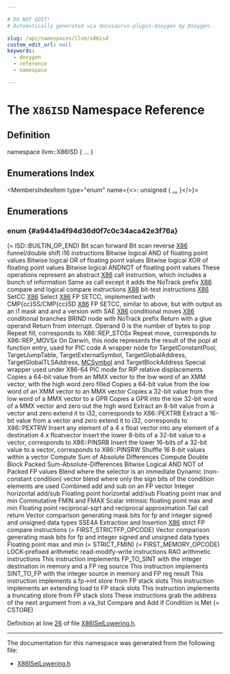```yaml
---

# DO NOT EDIT!
# Automatically generated via docusaurus-plugin-doxygen by Doxygen.

slug: /api/namespaces/llvm/x86isd
custom_edit_url: null
keywords:
  - doxygen
  - reference
  - namespace

---
```





# The `X86ISD` Namespace Reference

<DoxygenPage pluginConfig={pluginConfig}>



## Definition

<CodeBlock>namespace llvm::X86ISD &#123; ... &#125;</CodeBlock>

## Enumerations Index

<MembersIndex>

<MembersIndexItem
  type="enum"
  name={<>: unsigned &#123; <a href="#a9441a4f94d36d0f7c0c34aca42e3f76a">...</a> &#125;</>}>
</MembersIndexItem>

</MembersIndex>


<SectionDefinition>

## Enumerations

### enum  {#a9441a4f94d36d0f7c0c34aca42e3f76a}

<MemberDefinition
  prototype="enum llvm::X86ISD::NodeType : unsigned">

<EnumerationList title="Enumeration values">

<Link id="a9441a4f94d36d0f7c0c34aca42e3f76aa21644bb1fecd89fe8aef108bd866cb59" />
<EnumerationListItem name="FIRST_NUMBER">
 (= ISD::BUILTIN&#95;OP&#95;END)
</EnumerationListItem>

<Link id="a9441a4f94d36d0f7c0c34aca42e3f76aae5919ad05b126b2a4c57f822c6521d77" />
<EnumerationListItem name="BSF">
Bit scan forward
</EnumerationListItem>

<Link id="a9441a4f94d36d0f7c0c34aca42e3f76aa3eb8cf555013535c83a18858c5c4d5e3" />
<EnumerationListItem name="BSR">
Bit scan reverse
</EnumerationListItem>

<Link id="a9441a4f94d36d0f7c0c34aca42e3f76aafc7ffcf1a4cad7c33343cede072fb0e5" />
<EnumerationListItem name="FSHL">
<a href="/docs/api/namespaces/llvm/x86">X86</a> funnel/double shift i16 instructions
</EnumerationListItem>

<Link id="a9441a4f94d36d0f7c0c34aca42e3f76aa92ed95813cdeed918027c599d9f3a7fc" />
<EnumerationListItem name="FSHR">

</EnumerationListItem>

<Link id="a9441a4f94d36d0f7c0c34aca42e3f76aaed927d0ca1203766de671e7437d658b2" />
<EnumerationListItem name="FAND">
Bitwise logical AND of floating point values
</EnumerationListItem>

<Link id="a9441a4f94d36d0f7c0c34aca42e3f76aaabe3cfcecab0e3b2e2ab496a566c8d1c" />
<EnumerationListItem name="FOR">
Bitwise logical OR of floating point values
</EnumerationListItem>

<Link id="a9441a4f94d36d0f7c0c34aca42e3f76aa72b53026518573189b8a49ae5f5c2c2d" />
<EnumerationListItem name="FXOR">
Bitwise logical XOR of floating point values
</EnumerationListItem>

<Link id="a9441a4f94d36d0f7c0c34aca42e3f76aa97670c93c4c4e70151c63e534993e04a" />
<EnumerationListItem name="FANDN">
Bitwise logical ANDNOT of floating point values
</EnumerationListItem>

<Link id="a9441a4f94d36d0f7c0c34aca42e3f76aa8e74b6dccfb024d3f1f6dc71554e5513" />
<EnumerationListItem name="CALL">
These operations represent an abstract <a href="/docs/api/namespaces/llvm/x86">X86</a> call instruction, which includes a bunch of information
</EnumerationListItem>

<Link id="a9441a4f94d36d0f7c0c34aca42e3f76aacfb44d4457297705eda018ce456f2a08" />
<EnumerationListItem name="NT_CALL">
Same as call except it adds the NoTrack prefix
</EnumerationListItem>

<Link id="a9441a4f94d36d0f7c0c34aca42e3f76aa0e7673d6e0ca7db6dfaebb83d789bad4" />
<EnumerationListItem name="CALL_RVMARKER">

</EnumerationListItem>

<Link id="a9441a4f94d36d0f7c0c34aca42e3f76aa23260aedef0a54d543d227e57955c652" />
<EnumerationListItem name="CMP">
<a href="/docs/api/namespaces/llvm/x86">X86</a> compare and logical compare instructions
</EnumerationListItem>

<Link id="a9441a4f94d36d0f7c0c34aca42e3f76aa6ef50922ad9f8f5c658d0b2206f612f9" />
<EnumerationListItem name="FCMP">

</EnumerationListItem>

<Link id="a9441a4f94d36d0f7c0c34aca42e3f76aa6ecbcb7b3e43614532f37958e9f2d478" />
<EnumerationListItem name="COMI">

</EnumerationListItem>

<Link id="a9441a4f94d36d0f7c0c34aca42e3f76aa59887cd94d252432c1d81f048a6615b9" />
<EnumerationListItem name="UCOMI">

</EnumerationListItem>

<Link id="a9441a4f94d36d0f7c0c34aca42e3f76aa5f297a5e0783ef4fae52ff79e78db0ba" />
<EnumerationListItem name="COMX">

</EnumerationListItem>

<Link id="a9441a4f94d36d0f7c0c34aca42e3f76aa3c956bed0faf947f360a2e54073e9108" />
<EnumerationListItem name="UCOMX">

</EnumerationListItem>

<Link id="a9441a4f94d36d0f7c0c34aca42e3f76aa081ba89905b8c040bee9e6944233a6e1" />
<EnumerationListItem name="BT">
<a href="/docs/api/namespaces/llvm/x86">X86</a> bit-test instructions
</EnumerationListItem>

<Link id="a9441a4f94d36d0f7c0c34aca42e3f76aa45f2ab1ba8d655b3fde883df17385b54" />
<EnumerationListItem name="SETCC">
<a href="/docs/api/namespaces/llvm/x86">X86</a> SetCC
</EnumerationListItem>

<Link id="a9441a4f94d36d0f7c0c34aca42e3f76aa662b452dbcf89005c6cfa88be806ee9b" />
<EnumerationListItem name="SELECTS">
<a href="/docs/api/namespaces/llvm/x86">X86</a> Select
</EnumerationListItem>

<Link id="a9441a4f94d36d0f7c0c34aca42e3f76aadd6a532536216924183465a65e0585b7" />
<EnumerationListItem name="SETCC_CARRY">

</EnumerationListItem>

<Link id="a9441a4f94d36d0f7c0c34aca42e3f76aa7b0a95242bc129e654632fbc83ecc472" />
<EnumerationListItem name="FSETCC">
<a href="/docs/api/namespaces/llvm/x86">X86</a> FP SETCC, implemented with CMP&#123;cc&#125;SS/CMP&#123;cc&#125;SD
</EnumerationListItem>

<Link id="a9441a4f94d36d0f7c0c34aca42e3f76aa665753f9d5107a9344271ae055935ddb" />
<EnumerationListItem name="FSETCCM">
<a href="/docs/api/namespaces/llvm/x86">X86</a> FP SETCC, similar to above, but with output as an i1 mask and and a version with SAE
</EnumerationListItem>

<Link id="a9441a4f94d36d0f7c0c34aca42e3f76aae9def2a528ac0c4dcfe0d53e973ee73b" />
<EnumerationListItem name="FSETCCM_SAE">

</EnumerationListItem>

<Link id="a9441a4f94d36d0f7c0c34aca42e3f76aaf413bba9e77d68afdc1afba084851728" />
<EnumerationListItem name="CMOV">
<a href="/docs/api/namespaces/llvm/x86">X86</a> conditional moves
</EnumerationListItem>

<Link id="a9441a4f94d36d0f7c0c34aca42e3f76aa788e2bf6afec57a73a4118be1cc7af3e" />
<EnumerationListItem name="BRCOND">
<a href="/docs/api/namespaces/llvm/x86">X86</a> conditional branches
</EnumerationListItem>

<Link id="a9441a4f94d36d0f7c0c34aca42e3f76aa5913fb8adc3c04ec97f2069e6df3ffa1" />
<EnumerationListItem name="NT_BRIND">
BRIND node with NoTrack prefix
</EnumerationListItem>

<Link id="a9441a4f94d36d0f7c0c34aca42e3f76aa2bd3e24213c1785fdc448d206207d9f0" />
<EnumerationListItem name="RET_GLUE">
Return with a glue operand
</EnumerationListItem>

<Link id="a9441a4f94d36d0f7c0c34aca42e3f76aa3fe478f754d5761df437300f6a8bbf2a" />
<EnumerationListItem name="IRET">
Return from interrupt. Operand 0 is the number of bytes to pop
</EnumerationListItem>

<Link id="a9441a4f94d36d0f7c0c34aca42e3f76aa7fc250aeeb22d10e6a7752671df796ab" />
<EnumerationListItem name="REP_STOS">
Repeat fill, corresponds to X86::REP&#95;STOSx
</EnumerationListItem>

<Link id="a9441a4f94d36d0f7c0c34aca42e3f76aa04dbe44e07f24ce17ff84e1dcf424c11" />
<EnumerationListItem name="REP_MOVS">
Repeat move, corresponds to X86::REP&#95;MOVSx
</EnumerationListItem>

<Link id="a9441a4f94d36d0f7c0c34aca42e3f76aa9f2e4e1e83010173fe9361ecfa60faef" />
<EnumerationListItem name="GlobalBaseReg">
On Darwin, this node represents the result of the popl at function entry, used for PIC code
</EnumerationListItem>

<Link id="a9441a4f94d36d0f7c0c34aca42e3f76aac52ade4e38c09090c08d423e886cb4b2" />
<EnumerationListItem name="Wrapper">
A wrapper node for TargetConstantPool, TargetJumpTable, TargetExternalSymbol, TargetGlobalAddress, TargetGlobalTLSAddress, <a href="/docs/api/classes/llvm/mcsymbol">MCSymbol</a> and TargetBlockAddress
</EnumerationListItem>

<Link id="a9441a4f94d36d0f7c0c34aca42e3f76aaf9b840077b4580ddbfd3bf992fe359eb" />
<EnumerationListItem name="WrapperRIP">
Special wrapper used under X86-64 PIC mode for RIP relative displacements
</EnumerationListItem>

<Link id="a9441a4f94d36d0f7c0c34aca42e3f76aa126e28f14818b0b293da6aef89e11cbe" />
<EnumerationListItem name="MOVQ2DQ">
Copies a 64-bit value from an MMX vector to the low word of an XMM vector, with the high word zero filled
</EnumerationListItem>

<Link id="a9441a4f94d36d0f7c0c34aca42e3f76aadd5701bb43afc4c3b3c13bf989a03cd1" />
<EnumerationListItem name="MOVDQ2Q">
Copies a 64-bit value from the low word of an XMM vector to an MMX vector
</EnumerationListItem>

<Link id="a9441a4f94d36d0f7c0c34aca42e3f76aad3385085c4af3524215765245e0422d7" />
<EnumerationListItem name="MMX_MOVD2W">
Copies a 32-bit value from the low word of a MMX vector to a GPR
</EnumerationListItem>

<Link id="a9441a4f94d36d0f7c0c34aca42e3f76aac35c5dfd3dcced61622fbacc9fa1ab93" />
<EnumerationListItem name="MMX_MOVW2D">
Copies a GPR into the low 32-bit word of a MMX vector and zero out the high word
</EnumerationListItem>

<Link id="a9441a4f94d36d0f7c0c34aca42e3f76aa71fe63f40efcc073f1a5dd6df6efc550" />
<EnumerationListItem name="PEXTRB">
Extract an 8-bit value from a vector and zero extend it to i32, corresponds to X86::PEXTRB
</EnumerationListItem>

<Link id="a9441a4f94d36d0f7c0c34aca42e3f76aa8c57aafe37f470b4b146ea8307983228" />
<EnumerationListItem name="PEXTRW">
Extract a 16-bit value from a vector and zero extend it to i32, corresponds to X86::PEXTRW
</EnumerationListItem>

<Link id="a9441a4f94d36d0f7c0c34aca42e3f76aa87f757077dbefa56b1172c1d7c05da53" />
<EnumerationListItem name="INSERTPS">
Insert any element of a 4 x float vector into any element of a destination 4 x floatvector
</EnumerationListItem>

<Link id="a9441a4f94d36d0f7c0c34aca42e3f76aa7d9a2bb887ffdd3c85b7eb7215b891db" />
<EnumerationListItem name="PINSRB">
Insert the lower 8-bits of a 32-bit value to a vector, corresponds to X86::PINSRB
</EnumerationListItem>

<Link id="a9441a4f94d36d0f7c0c34aca42e3f76aac851454bb8c0c576e53b3d993d9c2acf" />
<EnumerationListItem name="PINSRW">
Insert the lower 16-bits of a 32-bit value to a vector, corresponds to X86::PINSRW
</EnumerationListItem>

<Link id="a9441a4f94d36d0f7c0c34aca42e3f76aa8a421b1832302b5097a94b81ed579170" />
<EnumerationListItem name="PSHUFB">
Shuffle 16 8-bit values within a vector
</EnumerationListItem>

<Link id="a9441a4f94d36d0f7c0c34aca42e3f76aaaa69270d771a472e5b86c11370dc0330" />
<EnumerationListItem name="PSADBW">
Compute Sum of Absolute Differences
</EnumerationListItem>

<Link id="a9441a4f94d36d0f7c0c34aca42e3f76aac0b1faf88e3c4a4ebfc407bd17f645c8" />
<EnumerationListItem name="DBPSADBW">
Compute Double Block Packed Sum-Absolute-Differences
</EnumerationListItem>

<Link id="a9441a4f94d36d0f7c0c34aca42e3f76aae1624a99d3ee1309539c25a7afe2a852" />
<EnumerationListItem name="ANDNP">
Bitwise Logical AND NOT of Packed FP values
</EnumerationListItem>

<Link id="a9441a4f94d36d0f7c0c34aca42e3f76aa134343dc9302925cf314b9b891880380" />
<EnumerationListItem name="BLENDI">
Blend where the selector is an immediate
</EnumerationListItem>

<Link id="a9441a4f94d36d0f7c0c34aca42e3f76aa249e11d47119ca5c2666008857b3b534" />
<EnumerationListItem name="BLENDV">
Dynamic (non-constant condition) vector blend where only the sign bits of the condition elements are used
</EnumerationListItem>

<Link id="a9441a4f94d36d0f7c0c34aca42e3f76aa278b7d83da7d0e71506a7544c6b23c4d" />
<EnumerationListItem name="ADDSUB">
Combined add and sub on an FP vector
</EnumerationListItem>

<Link id="a9441a4f94d36d0f7c0c34aca42e3f76aad039095a3b18fb119e3929dcf949ae6c" />
<EnumerationListItem name="FADD_RND">

</EnumerationListItem>

<Link id="a9441a4f94d36d0f7c0c34aca42e3f76aa1fb173ccbbe141aa5c819ba36cf87849" />
<EnumerationListItem name="FADDS">

</EnumerationListItem>

<Link id="a9441a4f94d36d0f7c0c34aca42e3f76aa067363685eda80921daed7993066bbc7" />
<EnumerationListItem name="FADDS_RND">

</EnumerationListItem>

<Link id="a9441a4f94d36d0f7c0c34aca42e3f76aaf9d613b4288ba64169c6f2ff90babdd4" />
<EnumerationListItem name="FSUB_RND">

</EnumerationListItem>

<Link id="a9441a4f94d36d0f7c0c34aca42e3f76aaa4a172e5849a0b1f80e5e6d3cf949f3c" />
<EnumerationListItem name="FSUBS">

</EnumerationListItem>

<Link id="a9441a4f94d36d0f7c0c34aca42e3f76aaffef8d647f109c19bfd14555e0e87877" />
<EnumerationListItem name="FSUBS_RND">

</EnumerationListItem>

<Link id="a9441a4f94d36d0f7c0c34aca42e3f76aa081ad31e11c96722823903ac255ae32b" />
<EnumerationListItem name="FMUL_RND">

</EnumerationListItem>

<Link id="a9441a4f94d36d0f7c0c34aca42e3f76aacc8282228b74b56cc6a53361a5271489" />
<EnumerationListItem name="FMULS">

</EnumerationListItem>

<Link id="a9441a4f94d36d0f7c0c34aca42e3f76aa79ed16d103bea9f4676a49664dc90a26" />
<EnumerationListItem name="FMULS_RND">

</EnumerationListItem>

<Link id="a9441a4f94d36d0f7c0c34aca42e3f76aa28d3778b305e9cd8452a3b036ba0578e" />
<EnumerationListItem name="FDIV_RND">

</EnumerationListItem>

<Link id="a9441a4f94d36d0f7c0c34aca42e3f76aa16ba91b20629c6e48a27c7965368fc57" />
<EnumerationListItem name="FDIVS">

</EnumerationListItem>

<Link id="a9441a4f94d36d0f7c0c34aca42e3f76aa6f9186dba0b89b0c8bf2c2f531fc2f41" />
<EnumerationListItem name="FDIVS_RND">

</EnumerationListItem>

<Link id="a9441a4f94d36d0f7c0c34aca42e3f76aad2bdc2914d21b659d4f2bf2ac6cfd1fb" />
<EnumerationListItem name="FMAX_SAE">

</EnumerationListItem>

<Link id="a9441a4f94d36d0f7c0c34aca42e3f76aa3dc546cd25a305869670d4174f0fb10a" />
<EnumerationListItem name="FMAXS_SAE">

</EnumerationListItem>

<Link id="a9441a4f94d36d0f7c0c34aca42e3f76aa95c31a8450db82864c351f9c36df54f3" />
<EnumerationListItem name="FMIN_SAE">

</EnumerationListItem>

<Link id="a9441a4f94d36d0f7c0c34aca42e3f76aaa180049595cef360c0596f95548bc03d" />
<EnumerationListItem name="FMINS_SAE">

</EnumerationListItem>

<Link id="a9441a4f94d36d0f7c0c34aca42e3f76aa41f21265309401dee0d414fb2e2ee255" />
<EnumerationListItem name="FSQRT_RND">

</EnumerationListItem>

<Link id="a9441a4f94d36d0f7c0c34aca42e3f76aa5ed8031749f99840b23a9eebd7f2d903" />
<EnumerationListItem name="FSQRTS">

</EnumerationListItem>

<Link id="a9441a4f94d36d0f7c0c34aca42e3f76aa216afc93c7bde60ee5793bdf213aa546" />
<EnumerationListItem name="FSQRTS_RND">

</EnumerationListItem>

<Link id="a9441a4f94d36d0f7c0c34aca42e3f76aa2e2bdd7a118eba1b817d42388b6896e1" />
<EnumerationListItem name="FGETEXP">

</EnumerationListItem>

<Link id="a9441a4f94d36d0f7c0c34aca42e3f76aa562ba3f47b99cd3bb249504ea3d02d51" />
<EnumerationListItem name="FGETEXP_SAE">

</EnumerationListItem>

<Link id="a9441a4f94d36d0f7c0c34aca42e3f76aa7dde8ec5661ebe9358d997cb23fb8fb6" />
<EnumerationListItem name="FGETEXPS">

</EnumerationListItem>

<Link id="a9441a4f94d36d0f7c0c34aca42e3f76aaa74e3b6bdc0045d389b98b5b31692721" />
<EnumerationListItem name="FGETEXPS_SAE">

</EnumerationListItem>

<Link id="a9441a4f94d36d0f7c0c34aca42e3f76aa5072511395458f5fe7d4cc27572abc1c" />
<EnumerationListItem name="VGETMANT">

</EnumerationListItem>

<Link id="a9441a4f94d36d0f7c0c34aca42e3f76aade887b13dfe529aefd13567e249de176" />
<EnumerationListItem name="VGETMANT_SAE">

</EnumerationListItem>

<Link id="a9441a4f94d36d0f7c0c34aca42e3f76aa297e24c8feac1bac6ed692acf3e4f485" />
<EnumerationListItem name="VGETMANTS">

</EnumerationListItem>

<Link id="a9441a4f94d36d0f7c0c34aca42e3f76aa6fd46692289cc6584c6fb6d3ca692082" />
<EnumerationListItem name="VGETMANTS_SAE">

</EnumerationListItem>

<Link id="a9441a4f94d36d0f7c0c34aca42e3f76aa6beb8e11551cc9f18bbb68c31f840f45" />
<EnumerationListItem name="SCALEF">

</EnumerationListItem>

<Link id="a9441a4f94d36d0f7c0c34aca42e3f76aae9517faa6d410438f4fe1933e903c82d" />
<EnumerationListItem name="SCALEF_RND">

</EnumerationListItem>

<Link id="a9441a4f94d36d0f7c0c34aca42e3f76aa2ce7ee11eeeaa6641bd7d78c1505e907" />
<EnumerationListItem name="SCALEFS">

</EnumerationListItem>

<Link id="a9441a4f94d36d0f7c0c34aca42e3f76aada1ec746d8e7647f1c2cc9a53aa3734f" />
<EnumerationListItem name="SCALEFS_RND">

</EnumerationListItem>

<Link id="a9441a4f94d36d0f7c0c34aca42e3f76aa0f4ce46b34ac79f389d475fa6745463e" />
<EnumerationListItem name="HADD">
Integer horizontal add/sub
</EnumerationListItem>

<Link id="a9441a4f94d36d0f7c0c34aca42e3f76aaf02f5b8c1cc25ab0a8e6cd8e5364332f" />
<EnumerationListItem name="HSUB">

</EnumerationListItem>

<Link id="a9441a4f94d36d0f7c0c34aca42e3f76aa3a702f9706acfd0711a2ef618e764eb9" />
<EnumerationListItem name="FHADD">
Floating point horizontal add/sub
</EnumerationListItem>

<Link id="a9441a4f94d36d0f7c0c34aca42e3f76aaab2f2aa57f37dc2b9c616ce720e6b8ea" />
<EnumerationListItem name="FHSUB">

</EnumerationListItem>

<Link id="a9441a4f94d36d0f7c0c34aca42e3f76aa7952a7e629684de1c61fe7245bfaaa6e" />
<EnumerationListItem name="CONFLICT">

</EnumerationListItem>

<Link id="a9441a4f94d36d0f7c0c34aca42e3f76aa080313447e98432d4b62801bf2ad761f" />
<EnumerationListItem name="FMAX">
Floating point max and min
</EnumerationListItem>

<Link id="a9441a4f94d36d0f7c0c34aca42e3f76aabad10e5691f05a78824d6bad0300e529" />
<EnumerationListItem name="FMIN">

</EnumerationListItem>

<Link id="a9441a4f94d36d0f7c0c34aca42e3f76aaa24b80a5be93b9ddfa62446ced71b68e" />
<EnumerationListItem name="FMAXC">
Commutative FMIN and FMAX
</EnumerationListItem>

<Link id="a9441a4f94d36d0f7c0c34aca42e3f76aafb454d19747fe081325da96a69373f82" />
<EnumerationListItem name="FMINC">

</EnumerationListItem>

<Link id="a9441a4f94d36d0f7c0c34aca42e3f76aa3a7ade0eaf12aa0843f485208618255b" />
<EnumerationListItem name="FMAXS">
Scalar intrinsic floating point max and min
</EnumerationListItem>

<Link id="a9441a4f94d36d0f7c0c34aca42e3f76aae5f201c0525e49f4d2c7a057ec30bfe6" />
<EnumerationListItem name="FMINS">

</EnumerationListItem>

<Link id="a9441a4f94d36d0f7c0c34aca42e3f76aaff7f55bae98701a821d0529a64932088" />
<EnumerationListItem name="FRSQRT">
Floating point reciprocal-sqrt and reciprocal approximation
</EnumerationListItem>

<Link id="a9441a4f94d36d0f7c0c34aca42e3f76aacd28a0d5248d37cbf2d4449434a70a98" />
<EnumerationListItem name="FRCP">

</EnumerationListItem>

<Link id="a9441a4f94d36d0f7c0c34aca42e3f76aa21b59cc5ca5ded1817c314f5b97d3aeb" />
<EnumerationListItem name="RSQRT14">

</EnumerationListItem>

<Link id="a9441a4f94d36d0f7c0c34aca42e3f76aaf9facf214845bf370af9f19b94044b58" />
<EnumerationListItem name="RSQRT14S">

</EnumerationListItem>

<Link id="a9441a4f94d36d0f7c0c34aca42e3f76aa922028714f0d0d6899869165be3b00b8" />
<EnumerationListItem name="RCP14">

</EnumerationListItem>

<Link id="a9441a4f94d36d0f7c0c34aca42e3f76aa2610620b0e8119a44f46ca42f3cd1b94" />
<EnumerationListItem name="RCP14S">

</EnumerationListItem>

<Link id="a9441a4f94d36d0f7c0c34aca42e3f76aaf7f49707613da7903f31628aa4937a6f" />
<EnumerationListItem name="TLSADDR">

</EnumerationListItem>

<Link id="a9441a4f94d36d0f7c0c34aca42e3f76aa6c656a3bd0b9b4c50b7df6d8a5d74c95" />
<EnumerationListItem name="TLSBASEADDR">

</EnumerationListItem>

<Link id="a9441a4f94d36d0f7c0c34aca42e3f76aab3bdd022c4bbd31d548975d4ddee3209" />
<EnumerationListItem name="TLSCALL">

</EnumerationListItem>

<Link id="a9441a4f94d36d0f7c0c34aca42e3f76aa52477985fec64d0dfdd5f65d364df8ed" />
<EnumerationListItem name="TLSDESC">

</EnumerationListItem>

<Link id="a9441a4f94d36d0f7c0c34aca42e3f76aace8521ad98fb024aee02f065b73590bc" />
<EnumerationListItem name="EH_RETURN">

</EnumerationListItem>

<Link id="a9441a4f94d36d0f7c0c34aca42e3f76aa1e9c72799b70329f6a0935d8747c59d2" />
<EnumerationListItem name="EH_SJLJ_SETJMP">

</EnumerationListItem>

<Link id="a9441a4f94d36d0f7c0c34aca42e3f76aa9dc7fa6ef54f761457981b9852d361f7" />
<EnumerationListItem name="EH_SJLJ_LONGJMP">

</EnumerationListItem>

<Link id="a9441a4f94d36d0f7c0c34aca42e3f76aacad0dbbf36bfadb4214f411ba415d854" />
<EnumerationListItem name="EH_SJLJ_SETUP_DISPATCH">

</EnumerationListItem>

<Link id="a9441a4f94d36d0f7c0c34aca42e3f76aaaa37a4cc02090ea86d2448dc9d967d75" />
<EnumerationListItem name="TC_RETURN">
Tail call return
</EnumerationListItem>

<Link id="a9441a4f94d36d0f7c0c34aca42e3f76aa1356801ab44d90ec9c7643ac8ff0770c" />
<EnumerationListItem name="VZEXT_MOVL">

</EnumerationListItem>

<Link id="a9441a4f94d36d0f7c0c34aca42e3f76aabb0879a5b12d023b74697191612bddaa" />
<EnumerationListItem name="VTRUNC">

</EnumerationListItem>

<Link id="a9441a4f94d36d0f7c0c34aca42e3f76aa3b2fdb13adfdfd71f723a38073cb43f0" />
<EnumerationListItem name="VTRUNCUS">

</EnumerationListItem>

<Link id="a9441a4f94d36d0f7c0c34aca42e3f76aa192681cddd79867e5a6924bbcf453965" />
<EnumerationListItem name="VTRUNCS">

</EnumerationListItem>

<Link id="a9441a4f94d36d0f7c0c34aca42e3f76aac22543849609d3caeb0512a0e5c5262a" />
<EnumerationListItem name="VMTRUNC">

</EnumerationListItem>

<Link id="a9441a4f94d36d0f7c0c34aca42e3f76aa02585b0d1a0db91ca9ccd66eb04746a8" />
<EnumerationListItem name="VMTRUNCUS">

</EnumerationListItem>

<Link id="a9441a4f94d36d0f7c0c34aca42e3f76aa77dfd27220e9b2f57ddf703bc778a582" />
<EnumerationListItem name="VMTRUNCS">

</EnumerationListItem>

<Link id="a9441a4f94d36d0f7c0c34aca42e3f76aa31b0c916aeabfacd2542a2a447470ced" />
<EnumerationListItem name="VFPEXT">

</EnumerationListItem>

<Link id="a9441a4f94d36d0f7c0c34aca42e3f76aa2dbffd930f9f8858e33d32e511c8b651" />
<EnumerationListItem name="VFPEXT_SAE">

</EnumerationListItem>

<Link id="a9441a4f94d36d0f7c0c34aca42e3f76aa44a11b6f6f7a9acbf638b7b1a3263c3f" />
<EnumerationListItem name="VFPEXTS">

</EnumerationListItem>

<Link id="a9441a4f94d36d0f7c0c34aca42e3f76aa6db142daa44ca48a2b60e62c0e16d3ed" />
<EnumerationListItem name="VFPEXTS_SAE">

</EnumerationListItem>

<Link id="a9441a4f94d36d0f7c0c34aca42e3f76aa931754702331756731a26916aebb794c" />
<EnumerationListItem name="VFPROUND">

</EnumerationListItem>

<Link id="a9441a4f94d36d0f7c0c34aca42e3f76aad4112769c56366408892df7d864f6392" />
<EnumerationListItem name="VFPROUND2">

</EnumerationListItem>

<Link id="a9441a4f94d36d0f7c0c34aca42e3f76aa7133302ea2001b1d581c74c94ae5cdf0" />
<EnumerationListItem name="VFPROUND2_RND">

</EnumerationListItem>

<Link id="a9441a4f94d36d0f7c0c34aca42e3f76aa0adb8ee8a556d467a329a64c10233b6a" />
<EnumerationListItem name="VFPROUND_RND">

</EnumerationListItem>

<Link id="a9441a4f94d36d0f7c0c34aca42e3f76aad56756310253b2495db1bae128a851b1" />
<EnumerationListItem name="VFPROUNDS">

</EnumerationListItem>

<Link id="a9441a4f94d36d0f7c0c34aca42e3f76aad5528253199b00f693c4786aa1a7a40c" />
<EnumerationListItem name="VFPROUNDS_RND">

</EnumerationListItem>

<Link id="a9441a4f94d36d0f7c0c34aca42e3f76aa4d1e3a8e02ddc590b8c60205884b32d4" />
<EnumerationListItem name="VMFPROUND">

</EnumerationListItem>

<Link id="a9441a4f94d36d0f7c0c34aca42e3f76aa7e968cfe56e1cef0e04fc1537d5a5219" />
<EnumerationListItem name="VSHLDQ">

</EnumerationListItem>

<Link id="a9441a4f94d36d0f7c0c34aca42e3f76aa671bbc2a9353cf20bbfb8af47aa237ab" />
<EnumerationListItem name="VSRLDQ">

</EnumerationListItem>

<Link id="a9441a4f94d36d0f7c0c34aca42e3f76aa4c0d35627a076e5424b6de3804613ec6" />
<EnumerationListItem name="VSHL">

</EnumerationListItem>

<Link id="a9441a4f94d36d0f7c0c34aca42e3f76aa0f740b2d7ea674677c7e8073453f8814" />
<EnumerationListItem name="VSRL">

</EnumerationListItem>

<Link id="a9441a4f94d36d0f7c0c34aca42e3f76aa751ccb36d27604bba1151ef84cd98510" />
<EnumerationListItem name="VSRA">

</EnumerationListItem>

<Link id="a9441a4f94d36d0f7c0c34aca42e3f76aa8a2fc33ce2fe41ef2d20854eda49a4f6" />
<EnumerationListItem name="VSHLV">

</EnumerationListItem>

<Link id="a9441a4f94d36d0f7c0c34aca42e3f76aa1e837f978c72eafaf138c1b0a7b6cddf" />
<EnumerationListItem name="VSRLV">

</EnumerationListItem>

<Link id="a9441a4f94d36d0f7c0c34aca42e3f76aa7b2c246cb3a5d3513041dab6a32b2901" />
<EnumerationListItem name="VSRAV">

</EnumerationListItem>

<Link id="a9441a4f94d36d0f7c0c34aca42e3f76aaf5db7ecddd15a88ac103ef566d0b2180" />
<EnumerationListItem name="VSHLI">

</EnumerationListItem>

<Link id="a9441a4f94d36d0f7c0c34aca42e3f76aa88145107ca3ab31b2e96b5e99bf5b517" />
<EnumerationListItem name="VSRLI">

</EnumerationListItem>

<Link id="a9441a4f94d36d0f7c0c34aca42e3f76aa53a1bf88056b37006ab9ba3b83f1f6ae" />
<EnumerationListItem name="VSRAI">

</EnumerationListItem>

<Link id="a9441a4f94d36d0f7c0c34aca42e3f76aa00eeeadc9b5bc4170585af2c864b0080" />
<EnumerationListItem name="KSHIFTL">

</EnumerationListItem>

<Link id="a9441a4f94d36d0f7c0c34aca42e3f76aa990193ae17623553503589ce732d6d9d" />
<EnumerationListItem name="KSHIFTR">

</EnumerationListItem>

<Link id="a9441a4f94d36d0f7c0c34aca42e3f76aafdc80e4b94d055e1a1e9ec2c445fba9c" />
<EnumerationListItem name="VROTLI">

</EnumerationListItem>

<Link id="a9441a4f94d36d0f7c0c34aca42e3f76aa7523f4161dc4fb59fdb57c1660970b17" />
<EnumerationListItem name="VROTRI">

</EnumerationListItem>

<Link id="a9441a4f94d36d0f7c0c34aca42e3f76aa0f4605a7e5bb3cda3e1e3f6b05c08c46" />
<EnumerationListItem name="CMPP">

</EnumerationListItem>

<Link id="a9441a4f94d36d0f7c0c34aca42e3f76aa8e6b692f93aee762231d7221e5730598" />
<EnumerationListItem name="PCMPEQ">

</EnumerationListItem>

<Link id="a9441a4f94d36d0f7c0c34aca42e3f76aaf1366c70ee0fa95a076fe683d900e9f9" />
<EnumerationListItem name="PCMPGT">

</EnumerationListItem>

<Link id="a9441a4f94d36d0f7c0c34aca42e3f76aa38ba196e1b29c1704ec66c3b4859b670" />
<EnumerationListItem name="PHMINPOS">

</EnumerationListItem>

<Link id="a9441a4f94d36d0f7c0c34aca42e3f76aa301b53c316c4e29eae3ce69e0b8a67bf" />
<EnumerationListItem name="MULTISHIFT">

</EnumerationListItem>

<Link id="a9441a4f94d36d0f7c0c34aca42e3f76aa05d9c829463eaf8b091ad6a9c87c88d6" />
<EnumerationListItem name="CMPM">
Vector comparison generating mask bits for fp and integer signed and unsigned data types
</EnumerationListItem>

<Link id="a9441a4f94d36d0f7c0c34aca42e3f76aabce03abccd69ac47244d25f564ff70cc" />
<EnumerationListItem name="CMPMM">

</EnumerationListItem>

<Link id="a9441a4f94d36d0f7c0c34aca42e3f76aa09b3f463b81f42e923f8df942244822f" />
<EnumerationListItem name="CMPMM_SAE">

</EnumerationListItem>

<Link id="a9441a4f94d36d0f7c0c34aca42e3f76aacf42ecbf82f3dcbf52c109ee0e3f5838" />
<EnumerationListItem name="ADD">

</EnumerationListItem>

<Link id="a9441a4f94d36d0f7c0c34aca42e3f76aa4affb47abdfdd54079d5a2f8c1d3e628" />
<EnumerationListItem name="SUB">

</EnumerationListItem>

<Link id="a9441a4f94d36d0f7c0c34aca42e3f76aa72deaddfd41882e7ddf09409d9528bc8" />
<EnumerationListItem name="ADC">

</EnumerationListItem>

<Link id="a9441a4f94d36d0f7c0c34aca42e3f76aa5d99076d052295315dc1e2dd067d2ad7" />
<EnumerationListItem name="SBB">

</EnumerationListItem>

<Link id="a9441a4f94d36d0f7c0c34aca42e3f76aa7ae4b4652e07c1ad3ff57c36e3f04f89" />
<EnumerationListItem name="SMUL">

</EnumerationListItem>

<Link id="a9441a4f94d36d0f7c0c34aca42e3f76aac459a26428cf593d442a86904673b560" />
<EnumerationListItem name="UMUL">

</EnumerationListItem>

<Link id="a9441a4f94d36d0f7c0c34aca42e3f76aaf362e78ded62dc71fd125ff7f8099475" />
<EnumerationListItem name="OR">

</EnumerationListItem>

<Link id="a9441a4f94d36d0f7c0c34aca42e3f76aa483bad339c6126c64687d14c10979979" />
<EnumerationListItem name="XOR">

</EnumerationListItem>

<Link id="a9441a4f94d36d0f7c0c34aca42e3f76aa8957fd90a0c765af6746fb0849ee1a8a" />
<EnumerationListItem name="AND">

</EnumerationListItem>

<Link id="a9441a4f94d36d0f7c0c34aca42e3f76aa7ead8df5cf10d5f87e8c19b6f7d34ad6" />
<EnumerationListItem name="BEXTR">

</EnumerationListItem>

<Link id="a9441a4f94d36d0f7c0c34aca42e3f76aa0e30dfae5bfdf5db17847036581a181f" />
<EnumerationListItem name="BEXTRI">

</EnumerationListItem>

<Link id="a9441a4f94d36d0f7c0c34aca42e3f76aaf20c535f7b902c26c1b25bd507b473e7" />
<EnumerationListItem name="BZHI">

</EnumerationListItem>

<Link id="a9441a4f94d36d0f7c0c34aca42e3f76aa492e5211769c80814cb779b4ba995f23" />
<EnumerationListItem name="PDEP">

</EnumerationListItem>

<Link id="a9441a4f94d36d0f7c0c34aca42e3f76aa5e4a0e6bc60434430bf6a9da9071e894" />
<EnumerationListItem name="PEXT">

</EnumerationListItem>

<Link id="a9441a4f94d36d0f7c0c34aca42e3f76aab42a00cd9b29370e08759eeed0673c0a" />
<EnumerationListItem name="MUL_IMM">

</EnumerationListItem>

<Link id="a9441a4f94d36d0f7c0c34aca42e3f76aa5b943cbe99c34600de83e0c7c0046e18" />
<EnumerationListItem name="MOVMSK">

</EnumerationListItem>

<Link id="a9441a4f94d36d0f7c0c34aca42e3f76aadae3cae50736994b3df8afc2e3cb0e63" />
<EnumerationListItem name="PTEST">

</EnumerationListItem>

<Link id="a9441a4f94d36d0f7c0c34aca42e3f76aa71996007c100b1c370ffc2444bc680a3" />
<EnumerationListItem name="TESTP">

</EnumerationListItem>

<Link id="a9441a4f94d36d0f7c0c34aca42e3f76aabb8899e3583836cf58a89eeefc1efda0" />
<EnumerationListItem name="KORTEST">

</EnumerationListItem>

<Link id="a9441a4f94d36d0f7c0c34aca42e3f76aa24c4d2d0c589d3b38776e776335f51df" />
<EnumerationListItem name="KTEST">

</EnumerationListItem>

<Link id="a9441a4f94d36d0f7c0c34aca42e3f76aa34a17ff22deb585364ba42c95a8849ee" />
<EnumerationListItem name="KADD">

</EnumerationListItem>

<Link id="a9441a4f94d36d0f7c0c34aca42e3f76aa0e447f5393ad6797e4af00c9401ca6d3" />
<EnumerationListItem name="PACKSS">

</EnumerationListItem>

<Link id="a9441a4f94d36d0f7c0c34aca42e3f76aae3abaac16c2c7818508b6e93d170c6b3" />
<EnumerationListItem name="PACKUS">

</EnumerationListItem>

<Link id="a9441a4f94d36d0f7c0c34aca42e3f76aadbc8832d51cd514c75c2be6b65f0ac82" />
<EnumerationListItem name="PALIGNR">

</EnumerationListItem>

<Link id="a9441a4f94d36d0f7c0c34aca42e3f76aadc975c428af9c770fddc2a81ddbce015" />
<EnumerationListItem name="VALIGN">

</EnumerationListItem>

<Link id="a9441a4f94d36d0f7c0c34aca42e3f76aa182b063ab7dd0842ce968cef5f981e92" />
<EnumerationListItem name="PSHUFD">

</EnumerationListItem>

<Link id="a9441a4f94d36d0f7c0c34aca42e3f76aafce56cb4ce3db03407437c4ae07d4103" />
<EnumerationListItem name="PSHUFHW">

</EnumerationListItem>

<Link id="a9441a4f94d36d0f7c0c34aca42e3f76aa6c444c7b1be0ea32c7e2c92fbc40388a" />
<EnumerationListItem name="PSHUFLW">

</EnumerationListItem>

<Link id="a9441a4f94d36d0f7c0c34aca42e3f76aa24d6477bb4120ec6b6517ca5e272da9c" />
<EnumerationListItem name="SHUFP">

</EnumerationListItem>

<Link id="a9441a4f94d36d0f7c0c34aca42e3f76aa82bb8ac1e1f2a963db85670fbaee715b" />
<EnumerationListItem name="VSHLD">

</EnumerationListItem>

<Link id="a9441a4f94d36d0f7c0c34aca42e3f76aa3de35096170c042afd35bee9db4e8b7c" />
<EnumerationListItem name="VSHRD">

</EnumerationListItem>

<Link id="a9441a4f94d36d0f7c0c34aca42e3f76aa25ea339c7f2bfdf4cd8eb5ab7c217abb" />
<EnumerationListItem name="VSHLDV">

</EnumerationListItem>

<Link id="a9441a4f94d36d0f7c0c34aca42e3f76aaa199fa92ce65208d6f17d763eb7e3f54" />
<EnumerationListItem name="VSHRDV">

</EnumerationListItem>

<Link id="a9441a4f94d36d0f7c0c34aca42e3f76aa79877458fe9ec4fc94c68f40e2b54fe0" />
<EnumerationListItem name="SHUF128">

</EnumerationListItem>

<Link id="a9441a4f94d36d0f7c0c34aca42e3f76aa6ce5ecc4640f78a2ecbe9acb4e3908de" />
<EnumerationListItem name="MOVDDUP">

</EnumerationListItem>

<Link id="a9441a4f94d36d0f7c0c34aca42e3f76aaccebcd9a853dde6b119f0ce7ba968c50" />
<EnumerationListItem name="MOVSHDUP">

</EnumerationListItem>

<Link id="a9441a4f94d36d0f7c0c34aca42e3f76aabedb442ee692bfea01853044734e5ae1" />
<EnumerationListItem name="MOVSLDUP">

</EnumerationListItem>

<Link id="a9441a4f94d36d0f7c0c34aca42e3f76aa1c741c364406fb0b9958fdbba2c7be66" />
<EnumerationListItem name="MOVLHPS">

</EnumerationListItem>

<Link id="a9441a4f94d36d0f7c0c34aca42e3f76aa607fe97a2d1c7d13eec1b620df6ab05a" />
<EnumerationListItem name="MOVHLPS">

</EnumerationListItem>

<Link id="a9441a4f94d36d0f7c0c34aca42e3f76aac1ce5c2b00e728bf0dd6b84f67f418ea" />
<EnumerationListItem name="MOVSD">

</EnumerationListItem>

<Link id="a9441a4f94d36d0f7c0c34aca42e3f76aaf6eab04fa10f5f7e89800dacfbe2dd2c" />
<EnumerationListItem name="MOVSS">

</EnumerationListItem>

<Link id="a9441a4f94d36d0f7c0c34aca42e3f76aa341f5831cc328c89d5082a91b9c6b1e5" />
<EnumerationListItem name="MOVSH">

</EnumerationListItem>

<Link id="a9441a4f94d36d0f7c0c34aca42e3f76aa000697f31e57d54cd3ae43a2568c36ca" />
<EnumerationListItem name="UNPCKL">

</EnumerationListItem>

<Link id="a9441a4f94d36d0f7c0c34aca42e3f76aa03a9611e6b354e10a8c3809f49b61eac" />
<EnumerationListItem name="UNPCKH">

</EnumerationListItem>

<Link id="a9441a4f94d36d0f7c0c34aca42e3f76aac98989ae74d479c77e8ac37cf95f3f22" />
<EnumerationListItem name="VPERMILPV">

</EnumerationListItem>

<Link id="a9441a4f94d36d0f7c0c34aca42e3f76aadbf48e1eda461f1db91b138d32c7e8d5" />
<EnumerationListItem name="VPERMILPI">

</EnumerationListItem>

<Link id="a9441a4f94d36d0f7c0c34aca42e3f76aa8bc7868b5b5c49adff7e1b701e2f6daf" />
<EnumerationListItem name="VPERMI">

</EnumerationListItem>

<Link id="a9441a4f94d36d0f7c0c34aca42e3f76aad57ffc99b9cbbf690e9ac199fc06573d" />
<EnumerationListItem name="VPERM2X128">

</EnumerationListItem>

<Link id="a9441a4f94d36d0f7c0c34aca42e3f76aab250ea084b009cb311b1617f5f527c35" />
<EnumerationListItem name="VPERMV">

</EnumerationListItem>

<Link id="a9441a4f94d36d0f7c0c34aca42e3f76aab63fa0a5c1888e275635edaaf3ffa3ed" />
<EnumerationListItem name="VPERMV3">

</EnumerationListItem>

<Link id="a9441a4f94d36d0f7c0c34aca42e3f76aa2a83b0801da091b55c27832f5ad62959" />
<EnumerationListItem name="VPTERNLOG">

</EnumerationListItem>

<Link id="a9441a4f94d36d0f7c0c34aca42e3f76aa516f7bb97176eac5c7a3f38e3597ee9c" />
<EnumerationListItem name="VFIXUPIMM">

</EnumerationListItem>

<Link id="a9441a4f94d36d0f7c0c34aca42e3f76aa4cf2967fcccf1cbd62151463b26d8e51" />
<EnumerationListItem name="VFIXUPIMM_SAE">

</EnumerationListItem>

<Link id="a9441a4f94d36d0f7c0c34aca42e3f76aab240bafad0a1cf9d7838d667c95fac6f" />
<EnumerationListItem name="VFIXUPIMMS">

</EnumerationListItem>

<Link id="a9441a4f94d36d0f7c0c34aca42e3f76aa6b0b67403e508af6f31b4ee5fce9aae4" />
<EnumerationListItem name="VFIXUPIMMS_SAE">

</EnumerationListItem>

<Link id="a9441a4f94d36d0f7c0c34aca42e3f76aacf101718a8e7287ad3696b436dc943fc" />
<EnumerationListItem name="VRANGE">

</EnumerationListItem>

<Link id="a9441a4f94d36d0f7c0c34aca42e3f76aa4afdc36a30470fb3f832738efac285e6" />
<EnumerationListItem name="VRANGE_SAE">

</EnumerationListItem>

<Link id="a9441a4f94d36d0f7c0c34aca42e3f76aa63db9eb5097f5cfd28f0ac7e2157d481" />
<EnumerationListItem name="VRANGES">

</EnumerationListItem>

<Link id="a9441a4f94d36d0f7c0c34aca42e3f76aaf3d48c079fad95deebcd93f52004de0f" />
<EnumerationListItem name="VRANGES_SAE">

</EnumerationListItem>

<Link id="a9441a4f94d36d0f7c0c34aca42e3f76aabffa032eefb42c52ff22ba390b07c8d2" />
<EnumerationListItem name="VREDUCE">

</EnumerationListItem>

<Link id="a9441a4f94d36d0f7c0c34aca42e3f76aa644490f76951b1e6c9ce41db673fbbeb" />
<EnumerationListItem name="VREDUCE_SAE">

</EnumerationListItem>

<Link id="a9441a4f94d36d0f7c0c34aca42e3f76aaebb47def1a8ecfc0aecb45275d23dd4a" />
<EnumerationListItem name="VREDUCES">

</EnumerationListItem>

<Link id="a9441a4f94d36d0f7c0c34aca42e3f76aa6337c2357d0b910456eca0807645e534" />
<EnumerationListItem name="VREDUCES_SAE">

</EnumerationListItem>

<Link id="a9441a4f94d36d0f7c0c34aca42e3f76aaaa13b769dd360fbb653f40a94a006bc4" />
<EnumerationListItem name="VRNDSCALE">

</EnumerationListItem>

<Link id="a9441a4f94d36d0f7c0c34aca42e3f76aaf19e3446029942e26d64a6b1d60725f5" />
<EnumerationListItem name="VRNDSCALE_SAE">

</EnumerationListItem>

<Link id="a9441a4f94d36d0f7c0c34aca42e3f76aab246d9e41099c9d3a8e449d3cf3f9e59" />
<EnumerationListItem name="VRNDSCALES">

</EnumerationListItem>

<Link id="a9441a4f94d36d0f7c0c34aca42e3f76aa32432bf8053f0712c3b8ef4ebc36e6ee" />
<EnumerationListItem name="VRNDSCALES_SAE">

</EnumerationListItem>

<Link id="a9441a4f94d36d0f7c0c34aca42e3f76aa4d77910a4bbb88e5fbdcdd8dd8a44592" />
<EnumerationListItem name="VFPCLASS">

</EnumerationListItem>

<Link id="a9441a4f94d36d0f7c0c34aca42e3f76aa6c22ee97f4017a0ba64f984609726513" />
<EnumerationListItem name="VFPCLASSS">

</EnumerationListItem>

<Link id="a9441a4f94d36d0f7c0c34aca42e3f76aac3bc043916fd84786c2ac451e0a3cd24" />
<EnumerationListItem name="VBROADCAST">

</EnumerationListItem>

<Link id="a9441a4f94d36d0f7c0c34aca42e3f76aa869088ddb6de16553217214a72041351" />
<EnumerationListItem name="VBROADCASTM">

</EnumerationListItem>

<Link id="a9441a4f94d36d0f7c0c34aca42e3f76aaa39d334524059c9dfadbdc28394139b2" />
<EnumerationListItem name="EXTRQI">
SSE4A Extraction and Insertion
</EnumerationListItem>

<Link id="a9441a4f94d36d0f7c0c34aca42e3f76aace7867675de7ee0798a8fec222fe3a7b" />
<EnumerationListItem name="INSERTQI">

</EnumerationListItem>

<Link id="a9441a4f94d36d0f7c0c34aca42e3f76aaece0f87e173b1f5b36990e9ac4aa5ae5" />
<EnumerationListItem name="VPSHA">

</EnumerationListItem>

<Link id="a9441a4f94d36d0f7c0c34aca42e3f76aaab0d78bdd53f75f09beb712341df5660" />
<EnumerationListItem name="VPSHL">

</EnumerationListItem>

<Link id="a9441a4f94d36d0f7c0c34aca42e3f76aadcca882e85abfd81e17c1dba55d05e1a" />
<EnumerationListItem name="VPCOM">

</EnumerationListItem>

<Link id="a9441a4f94d36d0f7c0c34aca42e3f76aa3be4201d9ac120bd22b241cb6062f558" />
<EnumerationListItem name="VPCOMU">

</EnumerationListItem>

<Link id="a9441a4f94d36d0f7c0c34aca42e3f76aa223d75974bc37f644ce46f5a8684ab9e" />
<EnumerationListItem name="VPPERM">

</EnumerationListItem>

<Link id="a9441a4f94d36d0f7c0c34aca42e3f76aaa359935c9a800c36fd9429fa8691c98f" />
<EnumerationListItem name="VPERMIL2">

</EnumerationListItem>

<Link id="a9441a4f94d36d0f7c0c34aca42e3f76aa7f0c379fa7f4b37235504936c56ae486" />
<EnumerationListItem name="PMULUDQ">

</EnumerationListItem>

<Link id="a9441a4f94d36d0f7c0c34aca42e3f76aac42bb75fe0307f14264032e6db521de2" />
<EnumerationListItem name="PMULDQ">

</EnumerationListItem>

<Link id="a9441a4f94d36d0f7c0c34aca42e3f76aa4e5191d0825333d06789828dbf59f4e2" />
<EnumerationListItem name="MULHRS">

</EnumerationListItem>

<Link id="a9441a4f94d36d0f7c0c34aca42e3f76aab02310456415907ec1be4ceae53d48a9" />
<EnumerationListItem name="VPMADDUBSW">

</EnumerationListItem>

<Link id="a9441a4f94d36d0f7c0c34aca42e3f76aa90d5ada6e2cf83b82e077c35702f2fc3" />
<EnumerationListItem name="VPMADDWD">

</EnumerationListItem>

<Link id="a9441a4f94d36d0f7c0c34aca42e3f76aad670fb5b06e9318973006f77bd5d483e" />
<EnumerationListItem name="VPMADD52L">

</EnumerationListItem>

<Link id="a9441a4f94d36d0f7c0c34aca42e3f76aa0a886b39a599413aab2fe1e4c03278f8" />
<EnumerationListItem name="VPMADD52H">

</EnumerationListItem>

<Link id="a9441a4f94d36d0f7c0c34aca42e3f76aa6b5d567a96d6f2fb18520983409598c1" />
<EnumerationListItem name="VPDPBUSD">

</EnumerationListItem>

<Link id="a9441a4f94d36d0f7c0c34aca42e3f76aae331d34ee769883576fdda6f841eb646" />
<EnumerationListItem name="VPDPBUSDS">

</EnumerationListItem>

<Link id="a9441a4f94d36d0f7c0c34aca42e3f76aa946b1be843e180fc4e11e56960986cd5" />
<EnumerationListItem name="VPDPWSSD">

</EnumerationListItem>

<Link id="a9441a4f94d36d0f7c0c34aca42e3f76aa8cadaea018465e8e4de867b43111e34a" />
<EnumerationListItem name="VPDPWSSDS">

</EnumerationListItem>

<Link id="a9441a4f94d36d0f7c0c34aca42e3f76aa367039352ad0788f23a2ce9bcd493f2a" />
<EnumerationListItem name="FNMADD">

</EnumerationListItem>

<Link id="a9441a4f94d36d0f7c0c34aca42e3f76aa9d8ad87414cdc8a0416b4c94957c1775" />
<EnumerationListItem name="FMSUB">

</EnumerationListItem>

<Link id="a9441a4f94d36d0f7c0c34aca42e3f76aa5366e83be28759f315637517f6d3f369" />
<EnumerationListItem name="FNMSUB">

</EnumerationListItem>

<Link id="a9441a4f94d36d0f7c0c34aca42e3f76aa58f003a627b6506ad2893c67204325e0" />
<EnumerationListItem name="FMADDSUB">

</EnumerationListItem>

<Link id="a9441a4f94d36d0f7c0c34aca42e3f76aabeccad22b28fc7542e683776e90454d6" />
<EnumerationListItem name="FMSUBADD">

</EnumerationListItem>

<Link id="a9441a4f94d36d0f7c0c34aca42e3f76aae5c55557d6753435f3b5b6d9678dfacc" />
<EnumerationListItem name="FMADD_RND">

</EnumerationListItem>

<Link id="a9441a4f94d36d0f7c0c34aca42e3f76aa60f697da41de26a8822eeea8b508404c" />
<EnumerationListItem name="FNMADD_RND">

</EnumerationListItem>

<Link id="a9441a4f94d36d0f7c0c34aca42e3f76aa865d34b939542df305710438eb9a8d2f" />
<EnumerationListItem name="FMSUB_RND">

</EnumerationListItem>

<Link id="a9441a4f94d36d0f7c0c34aca42e3f76aa6adc5233cdab66da1ea6f13370a00570" />
<EnumerationListItem name="FNMSUB_RND">

</EnumerationListItem>

<Link id="a9441a4f94d36d0f7c0c34aca42e3f76aa2877f0d6e51388d3a93a7b407289ae70" />
<EnumerationListItem name="FMADDSUB_RND">

</EnumerationListItem>

<Link id="a9441a4f94d36d0f7c0c34aca42e3f76aa255d13dedbd0510f453bd5927ed80c31" />
<EnumerationListItem name="FMSUBADD_RND">

</EnumerationListItem>

<Link id="a9441a4f94d36d0f7c0c34aca42e3f76aa68a04a27d499f804cd5d667ced552e43" />
<EnumerationListItem name="VFMADDC">

</EnumerationListItem>

<Link id="a9441a4f94d36d0f7c0c34aca42e3f76aadd8bbe7b440f3040ac125b08a688a668" />
<EnumerationListItem name="VFMADDC_RND">

</EnumerationListItem>

<Link id="a9441a4f94d36d0f7c0c34aca42e3f76aa507577f8af9912aa2336e0f05196d536" />
<EnumerationListItem name="VFCMADDC">

</EnumerationListItem>

<Link id="a9441a4f94d36d0f7c0c34aca42e3f76aa0588e11908989553cfd28a2077cb3df3" />
<EnumerationListItem name="VFCMADDC_RND">

</EnumerationListItem>

<Link id="a9441a4f94d36d0f7c0c34aca42e3f76aa5f29e5c0f677a84a777ab70e00bcb637" />
<EnumerationListItem name="VFMULC">

</EnumerationListItem>

<Link id="a9441a4f94d36d0f7c0c34aca42e3f76aa9cf8bcd4a1f6c1d6b710ac38098a8cf1" />
<EnumerationListItem name="VFMULC_RND">

</EnumerationListItem>

<Link id="a9441a4f94d36d0f7c0c34aca42e3f76aaa0b3bd02ac22b665f1abc59f4966d465" />
<EnumerationListItem name="VFCMULC">

</EnumerationListItem>

<Link id="a9441a4f94d36d0f7c0c34aca42e3f76aa47b02bca89898c97abdebf2f35c564aa" />
<EnumerationListItem name="VFCMULC_RND">

</EnumerationListItem>

<Link id="a9441a4f94d36d0f7c0c34aca42e3f76aa24c3eb4e85b19ea59ab331bbf8436eab" />
<EnumerationListItem name="VFMADDCSH">

</EnumerationListItem>

<Link id="a9441a4f94d36d0f7c0c34aca42e3f76aa84f6160970111fabf12254b001730002" />
<EnumerationListItem name="VFMADDCSH_RND">

</EnumerationListItem>

<Link id="a9441a4f94d36d0f7c0c34aca42e3f76aa4b90d4862d20b8215cb5fc10c9a59579" />
<EnumerationListItem name="VFCMADDCSH">

</EnumerationListItem>

<Link id="a9441a4f94d36d0f7c0c34aca42e3f76aa207b1c29bc248c99b8520e1b81498c68" />
<EnumerationListItem name="VFCMADDCSH_RND">

</EnumerationListItem>

<Link id="a9441a4f94d36d0f7c0c34aca42e3f76aac55abce289a45c173d09c4715cb8e524" />
<EnumerationListItem name="VFMULCSH">

</EnumerationListItem>

<Link id="a9441a4f94d36d0f7c0c34aca42e3f76aa9a042006693dd82dc4171f8bc47b0652" />
<EnumerationListItem name="VFMULCSH_RND">

</EnumerationListItem>

<Link id="a9441a4f94d36d0f7c0c34aca42e3f76aab07cbd44f29994e55842e61cf8d6d376" />
<EnumerationListItem name="VFCMULCSH">

</EnumerationListItem>

<Link id="a9441a4f94d36d0f7c0c34aca42e3f76aa20924153d8178ee60aa7c91e6f030ab8" />
<EnumerationListItem name="VFCMULCSH_RND">

</EnumerationListItem>

<Link id="a9441a4f94d36d0f7c0c34aca42e3f76aa9e6a01310ea9f8d99513efc450a5d6d9" />
<EnumerationListItem name="VPDPBSUD">

</EnumerationListItem>

<Link id="a9441a4f94d36d0f7c0c34aca42e3f76aa5c2d5b0e33a1b0c141520f67f59ca957" />
<EnumerationListItem name="VPDPBSUDS">

</EnumerationListItem>

<Link id="a9441a4f94d36d0f7c0c34aca42e3f76aa078890f5f92b98d46137ca3258e7b1cd" />
<EnumerationListItem name="VPDPBUUD">

</EnumerationListItem>

<Link id="a9441a4f94d36d0f7c0c34aca42e3f76aaf9c43005ad46f3b790001d6643758210" />
<EnumerationListItem name="VPDPBUUDS">

</EnumerationListItem>

<Link id="a9441a4f94d36d0f7c0c34aca42e3f76aa67f80b3c93f172aa617efbec9d9a8fdc" />
<EnumerationListItem name="VPDPBSSD">

</EnumerationListItem>

<Link id="a9441a4f94d36d0f7c0c34aca42e3f76aa173fe6a5c99e98e0ee8be4f6fc2fd297" />
<EnumerationListItem name="VPDPBSSDS">

</EnumerationListItem>

<Link id="a9441a4f94d36d0f7c0c34aca42e3f76aafd447ff7c4f9e0ba48ae4a26915ce7fe" />
<EnumerationListItem name="VPDPWSUD">

</EnumerationListItem>

<Link id="a9441a4f94d36d0f7c0c34aca42e3f76aaf90213f07a1d68a69c3acf60cd8977bd" />
<EnumerationListItem name="VPDPWSUDS">

</EnumerationListItem>

<Link id="a9441a4f94d36d0f7c0c34aca42e3f76aae5b9e8a636fdbfb156e458fbf68d59dd" />
<EnumerationListItem name="VPDPWUSD">

</EnumerationListItem>

<Link id="a9441a4f94d36d0f7c0c34aca42e3f76aaf5318cda25fa519a3e216886084d2cf1" />
<EnumerationListItem name="VPDPWUSDS">

</EnumerationListItem>

<Link id="a9441a4f94d36d0f7c0c34aca42e3f76aa9b604ecf63dba334a19d482b67c3541b" />
<EnumerationListItem name="VPDPWUUD">

</EnumerationListItem>

<Link id="a9441a4f94d36d0f7c0c34aca42e3f76aa7f1dfde126fd8796d887e9282c9b59c7" />
<EnumerationListItem name="VPDPWUUDS">

</EnumerationListItem>

<Link id="a9441a4f94d36d0f7c0c34aca42e3f76aa8a46b34ae14e7f018ca3a7f52dbc3441" />
<EnumerationListItem name="VMINMAX">

</EnumerationListItem>

<Link id="a9441a4f94d36d0f7c0c34aca42e3f76aa437adea36c081a086ccc2c31702c9592" />
<EnumerationListItem name="VMINMAX_SAE">

</EnumerationListItem>

<Link id="a9441a4f94d36d0f7c0c34aca42e3f76aacd7291bb51d817eb1bff2bd36192b2c0" />
<EnumerationListItem name="VMINMAXS">

</EnumerationListItem>

<Link id="a9441a4f94d36d0f7c0c34aca42e3f76aa25d85f0d2045bef9fdbdf76b4fc099a6" />
<EnumerationListItem name="VMINMAXS_SAE">

</EnumerationListItem>

<Link id="a9441a4f94d36d0f7c0c34aca42e3f76aa2e5dc826247429b94f8d2a6cca73f034" />
<EnumerationListItem name="CVTP2IBS">

</EnumerationListItem>

<Link id="a9441a4f94d36d0f7c0c34aca42e3f76aacc7ba465c6511ce84d7ef1d5377b7353" />
<EnumerationListItem name="CVTP2IUBS">

</EnumerationListItem>

<Link id="a9441a4f94d36d0f7c0c34aca42e3f76aa136db57ba5d363b012b47f7f3418f72e" />
<EnumerationListItem name="CVTP2IBS_RND">

</EnumerationListItem>

<Link id="a9441a4f94d36d0f7c0c34aca42e3f76aaaf4508357fc0f57c5d864976bde03fd3" />
<EnumerationListItem name="CVTP2IUBS_RND">

</EnumerationListItem>

<Link id="a9441a4f94d36d0f7c0c34aca42e3f76aa5a186072e91ce4cae03ca43fcad37aa0" />
<EnumerationListItem name="CVTTP2IBS">

</EnumerationListItem>

<Link id="a9441a4f94d36d0f7c0c34aca42e3f76aaf21450fa03b9dc78ccbe07a69b34c44d" />
<EnumerationListItem name="CVTTP2IUBS">

</EnumerationListItem>

<Link id="a9441a4f94d36d0f7c0c34aca42e3f76aaf6d2b8a4255c10af87761cc5fe94f37a" />
<EnumerationListItem name="CVTTP2IBS_SAE">

</EnumerationListItem>

<Link id="a9441a4f94d36d0f7c0c34aca42e3f76aadf438d6dd7b20fe5ec87f3ad45f929a3" />
<EnumerationListItem name="CVTTP2IUBS_SAE">

</EnumerationListItem>

<Link id="a9441a4f94d36d0f7c0c34aca42e3f76aa0004f0cfb0895225b723eb113ad9eb85" />
<EnumerationListItem name="MPSADBW">

</EnumerationListItem>

<Link id="a9441a4f94d36d0f7c0c34aca42e3f76aa478cb7912f9e542f1759e5b11d9f2a78" />
<EnumerationListItem name="VCVT2PH2BF8">

</EnumerationListItem>

<Link id="a9441a4f94d36d0f7c0c34aca42e3f76aacf90cb110b438b48ee855a752a3178a3" />
<EnumerationListItem name="VCVT2PH2BF8S">

</EnumerationListItem>

<Link id="a9441a4f94d36d0f7c0c34aca42e3f76aa08970a08b6389ed2a73a689b079cd63b" />
<EnumerationListItem name="VCVT2PH2HF8">

</EnumerationListItem>

<Link id="a9441a4f94d36d0f7c0c34aca42e3f76aaea17d788e5cf6cc4df7239d8e9d5f1ab" />
<EnumerationListItem name="VCVT2PH2HF8S">

</EnumerationListItem>

<Link id="a9441a4f94d36d0f7c0c34aca42e3f76aa603fcbaa07ba4fecebc6540ee3e4fe4b" />
<EnumerationListItem name="VCVTBIASPH2BF8">

</EnumerationListItem>

<Link id="a9441a4f94d36d0f7c0c34aca42e3f76aa02937f73aab4431c06f435badaac38de" />
<EnumerationListItem name="VCVTBIASPH2BF8S">

</EnumerationListItem>

<Link id="a9441a4f94d36d0f7c0c34aca42e3f76aa104ca3bd322f9431f253ab1e57dbfd83" />
<EnumerationListItem name="VCVTBIASPH2HF8">

</EnumerationListItem>

<Link id="a9441a4f94d36d0f7c0c34aca42e3f76aa4185683a06e849040e67f43e885f6da3" />
<EnumerationListItem name="VCVTBIASPH2HF8S">

</EnumerationListItem>

<Link id="a9441a4f94d36d0f7c0c34aca42e3f76aac29937c09acc98c409c1cee01b9bb5a6" />
<EnumerationListItem name="VCVTPH2BF8">

</EnumerationListItem>

<Link id="a9441a4f94d36d0f7c0c34aca42e3f76aa5408fe61ff8689c88585c81a41e3c86c" />
<EnumerationListItem name="VCVTPH2BF8S">

</EnumerationListItem>

<Link id="a9441a4f94d36d0f7c0c34aca42e3f76aaa686fef8453e5cf5155ff15ed2975c12" />
<EnumerationListItem name="VCVTPH2HF8">

</EnumerationListItem>

<Link id="a9441a4f94d36d0f7c0c34aca42e3f76aab9da993e0f23e1b1bf584c875c2ef8df" />
<EnumerationListItem name="VCVTPH2HF8S">

</EnumerationListItem>

<Link id="a9441a4f94d36d0f7c0c34aca42e3f76aad21f1dfbe136bba8f74062332585d620" />
<EnumerationListItem name="VMCVTBIASPH2BF8">

</EnumerationListItem>

<Link id="a9441a4f94d36d0f7c0c34aca42e3f76aa1f163b4e0bacb6713f41e090eab62229" />
<EnumerationListItem name="VMCVTBIASPH2BF8S">

</EnumerationListItem>

<Link id="a9441a4f94d36d0f7c0c34aca42e3f76aaffff33c58c4c30be142eac20366d33bc" />
<EnumerationListItem name="VMCVTBIASPH2HF8">

</EnumerationListItem>

<Link id="a9441a4f94d36d0f7c0c34aca42e3f76aa31475b7935891e98bd0b6f485bfacdc5" />
<EnumerationListItem name="VMCVTBIASPH2HF8S">

</EnumerationListItem>

<Link id="a9441a4f94d36d0f7c0c34aca42e3f76aa2a1a3f153cae74c774fae10419fb5a6e" />
<EnumerationListItem name="VMCVTPH2BF8">

</EnumerationListItem>

<Link id="a9441a4f94d36d0f7c0c34aca42e3f76aadd6981ad0b29de0f73aa7fce6bb701eb" />
<EnumerationListItem name="VMCVTPH2BF8S">

</EnumerationListItem>

<Link id="a9441a4f94d36d0f7c0c34aca42e3f76aa1f25695cce8faff9ea2d26bb4ad9646a" />
<EnumerationListItem name="VMCVTPH2HF8">

</EnumerationListItem>

<Link id="a9441a4f94d36d0f7c0c34aca42e3f76aa5a1df3428132e6e956dcf0ff1fb3cd10" />
<EnumerationListItem name="VMCVTPH2HF8S">

</EnumerationListItem>

<Link id="a9441a4f94d36d0f7c0c34aca42e3f76aa70c1224e527be2a699078aee6b971219" />
<EnumerationListItem name="VCVTHF82PH">

</EnumerationListItem>

<Link id="a9441a4f94d36d0f7c0c34aca42e3f76aae15cf1828833984eef9d968c615e6138" />
<EnumerationListItem name="COMPRESS">

</EnumerationListItem>

<Link id="a9441a4f94d36d0f7c0c34aca42e3f76aac60182f40cd78eacf11f5fdd693d5e7e" />
<EnumerationListItem name="EXPAND">

</EnumerationListItem>

<Link id="a9441a4f94d36d0f7c0c34aca42e3f76aaae0ff7afe174b3d7204996bc4c43552e" />
<EnumerationListItem name="VPSHUFBITQMB">

</EnumerationListItem>

<Link id="a9441a4f94d36d0f7c0c34aca42e3f76aaa547e3a838c6b30d76d00fc496c29ee3" />
<EnumerationListItem name="SINT_TO_FP_RND">

</EnumerationListItem>

<Link id="a9441a4f94d36d0f7c0c34aca42e3f76aa319b27184731b63dc4b39ff6accc9691" />
<EnumerationListItem name="UINT_TO_FP_RND">

</EnumerationListItem>

<Link id="a9441a4f94d36d0f7c0c34aca42e3f76aa407337747b5113a53385b50c0a597a48" />
<EnumerationListItem name="SCALAR_SINT_TO_FP">

</EnumerationListItem>

<Link id="a9441a4f94d36d0f7c0c34aca42e3f76aa340f7e03b1e3c8ee7be2477ca74ebfe3" />
<EnumerationListItem name="SCALAR_UINT_TO_FP">

</EnumerationListItem>

<Link id="a9441a4f94d36d0f7c0c34aca42e3f76aa9d8392877cff1235b95d6cb7cb1455d9" />
<EnumerationListItem name="SCALAR_SINT_TO_FP_RND">

</EnumerationListItem>

<Link id="a9441a4f94d36d0f7c0c34aca42e3f76aa6d8aeee598a8004dcefbfaa51933c1e3" />
<EnumerationListItem name="SCALAR_UINT_TO_FP_RND">

</EnumerationListItem>

<Link id="a9441a4f94d36d0f7c0c34aca42e3f76aa3d9c4511648f4aeb6cdc39851c6b4759" />
<EnumerationListItem name="CVTP2SI">

</EnumerationListItem>

<Link id="a9441a4f94d36d0f7c0c34aca42e3f76aa5af26ba107d346037ecbd751de03de5d" />
<EnumerationListItem name="CVTP2UI">

</EnumerationListItem>

<Link id="a9441a4f94d36d0f7c0c34aca42e3f76aa18d00f87be06fee47378f202c35468c1" />
<EnumerationListItem name="CVTP2SI_RND">

</EnumerationListItem>

<Link id="a9441a4f94d36d0f7c0c34aca42e3f76aa698f316756f4e7c1baf0a06a4599a083" />
<EnumerationListItem name="CVTP2UI_RND">

</EnumerationListItem>

<Link id="a9441a4f94d36d0f7c0c34aca42e3f76aa545539a5bbdd377269a6d299a4be73fe" />
<EnumerationListItem name="CVTS2SI">

</EnumerationListItem>

<Link id="a9441a4f94d36d0f7c0c34aca42e3f76aaced1fc5ce4b98f7ef9204075ce905021" />
<EnumerationListItem name="CVTS2UI">

</EnumerationListItem>

<Link id="a9441a4f94d36d0f7c0c34aca42e3f76aa0ac7d42bb27453d6dc820fac679ba014" />
<EnumerationListItem name="CVTS2SI_RND">

</EnumerationListItem>

<Link id="a9441a4f94d36d0f7c0c34aca42e3f76aa6b22addc6d55b1bf7ff3470c44fd1711" />
<EnumerationListItem name="CVTS2UI_RND">

</EnumerationListItem>

<Link id="a9441a4f94d36d0f7c0c34aca42e3f76aa873eda45cff31b9f5fe7af33ed2ec407" />
<EnumerationListItem name="CVTTP2SI">

</EnumerationListItem>

<Link id="a9441a4f94d36d0f7c0c34aca42e3f76aac6c8013c7f060d7023eb23cb32fc14c8" />
<EnumerationListItem name="CVTTP2UI">

</EnumerationListItem>

<Link id="a9441a4f94d36d0f7c0c34aca42e3f76aa51c6f5c47733cecb1988af29d95be353" />
<EnumerationListItem name="CVTTP2SI_SAE">

</EnumerationListItem>

<Link id="a9441a4f94d36d0f7c0c34aca42e3f76aa94956dcc08eac4c0e590704a1221d45d" />
<EnumerationListItem name="CVTTP2UI_SAE">

</EnumerationListItem>

<Link id="a9441a4f94d36d0f7c0c34aca42e3f76aa72680a4bbc04e3f8f1c79c753947bdad" />
<EnumerationListItem name="CVTTP2SIS">

</EnumerationListItem>

<Link id="a9441a4f94d36d0f7c0c34aca42e3f76aa7310a80781fd78e4d6c5613612da555b" />
<EnumerationListItem name="CVTTP2UIS">

</EnumerationListItem>

<Link id="a9441a4f94d36d0f7c0c34aca42e3f76aa81b90ad1e39cd0d4dbc4747e608ff0f1" />
<EnumerationListItem name="CVTTP2SIS_SAE">

</EnumerationListItem>

<Link id="a9441a4f94d36d0f7c0c34aca42e3f76aad9089b4010048e0c497cffcaed73dd55" />
<EnumerationListItem name="CVTTP2UIS_SAE">

</EnumerationListItem>

<Link id="a9441a4f94d36d0f7c0c34aca42e3f76aa4608ef6812af0d3a623cf57df47178a1" />
<EnumerationListItem name="MCVTTP2SIS">

</EnumerationListItem>

<Link id="a9441a4f94d36d0f7c0c34aca42e3f76aa14cef8c252c1acfa276c0da5f1740743" />
<EnumerationListItem name="MCVTTP2UIS">

</EnumerationListItem>

<Link id="a9441a4f94d36d0f7c0c34aca42e3f76aaefa3cb39beba178ca2b864fadb5bb83e" />
<EnumerationListItem name="CVTTS2SI">

</EnumerationListItem>

<Link id="a9441a4f94d36d0f7c0c34aca42e3f76aaca3af1442dc41a3731d484050a697a22" />
<EnumerationListItem name="CVTTS2UI">

</EnumerationListItem>

<Link id="a9441a4f94d36d0f7c0c34aca42e3f76aae85f531aa16b24a15dc5e8a4cc16d69e" />
<EnumerationListItem name="CVTTS2SI_SAE">

</EnumerationListItem>

<Link id="a9441a4f94d36d0f7c0c34aca42e3f76aa6526af58299b0a822638d6c86ac68716" />
<EnumerationListItem name="CVTTS2UI_SAE">

</EnumerationListItem>

<Link id="a9441a4f94d36d0f7c0c34aca42e3f76aaf64444ca786d0cddde2bc8628f324e3e" />
<EnumerationListItem name="CVTSI2P">

</EnumerationListItem>

<Link id="a9441a4f94d36d0f7c0c34aca42e3f76aa7821643340a91702a2540ac9a3e6ab53" />
<EnumerationListItem name="CVTUI2P">

</EnumerationListItem>

<Link id="a9441a4f94d36d0f7c0c34aca42e3f76aa279e4ef4c996545a1e4b7d63daf99481" />
<EnumerationListItem name="CVTTS2SIS">

</EnumerationListItem>

<Link id="a9441a4f94d36d0f7c0c34aca42e3f76aae69e5934149e848875fa1a0a4c84fcfe" />
<EnumerationListItem name="CVTTS2UIS">

</EnumerationListItem>

<Link id="a9441a4f94d36d0f7c0c34aca42e3f76aa6d2c761e19f450e193a3d77088a218d2" />
<EnumerationListItem name="CVTTS2SIS_SAE">

</EnumerationListItem>

<Link id="a9441a4f94d36d0f7c0c34aca42e3f76aa14a8aa5bd38e5b61661bff1254785969" />
<EnumerationListItem name="CVTTS2UIS_SAE">

</EnumerationListItem>

<Link id="a9441a4f94d36d0f7c0c34aca42e3f76aa9fc9cf61fd9db57b6e139ba9faa632ce" />
<EnumerationListItem name="MCVTP2SI">

</EnumerationListItem>

<Link id="a9441a4f94d36d0f7c0c34aca42e3f76aa73d8b03b224b357896577a0b4df66be4" />
<EnumerationListItem name="MCVTP2UI">

</EnumerationListItem>

<Link id="a9441a4f94d36d0f7c0c34aca42e3f76aa4e58653f8830ab73ca1b46538568aafc" />
<EnumerationListItem name="MCVTTP2SI">

</EnumerationListItem>

<Link id="a9441a4f94d36d0f7c0c34aca42e3f76aa5cffc707d7313cf293e1101acd35a609" />
<EnumerationListItem name="MCVTTP2UI">

</EnumerationListItem>

<Link id="a9441a4f94d36d0f7c0c34aca42e3f76aae2925d7ff6b5400012986018a81ecaa2" />
<EnumerationListItem name="MCVTSI2P">

</EnumerationListItem>

<Link id="a9441a4f94d36d0f7c0c34aca42e3f76aafe9aa5f2f459e64cb14518d17481ad3f" />
<EnumerationListItem name="MCVTUI2P">

</EnumerationListItem>

<Link id="a9441a4f94d36d0f7c0c34aca42e3f76aa8106cde91dc7605229698a79d0b0437a" />
<EnumerationListItem name="CVTNEPS2BF16">

</EnumerationListItem>

<Link id="a9441a4f94d36d0f7c0c34aca42e3f76aaf77396da05a782a1761d0da51bcfde0e" />
<EnumerationListItem name="MCVTNEPS2BF16">

</EnumerationListItem>

<Link id="a9441a4f94d36d0f7c0c34aca42e3f76aab7a2dc90351bdda2d00ca3cc02f3fb76" />
<EnumerationListItem name="DPBF16PS">

</EnumerationListItem>

<Link id="a9441a4f94d36d0f7c0c34aca42e3f76aa394052ffe3e0d6f01f64714597c56478" />
<EnumerationListItem name="DPFP16PS">

</EnumerationListItem>

<Link id="a9441a4f94d36d0f7c0c34aca42e3f76aa694c09be9924a5ebc16d55f9c8d4bfa9" />
<EnumerationListItem name="DYN_ALLOCA">

</EnumerationListItem>

<Link id="a9441a4f94d36d0f7c0c34aca42e3f76aa5403a695e5b22104bb387fd57a8d63ad" />
<EnumerationListItem name="SEG_ALLOCA">

</EnumerationListItem>

<Link id="a9441a4f94d36d0f7c0c34aca42e3f76aa9000b99495c93d338d9a273e1b295629" />
<EnumerationListItem name="PROBED_ALLOCA">

</EnumerationListItem>

<Link id="a9441a4f94d36d0f7c0c34aca42e3f76aa8907928c0b30b37c444d6a932a239c8f" />
<EnumerationListItem name="MFENCE">

</EnumerationListItem>

<Link id="a9441a4f94d36d0f7c0c34aca42e3f76aad6c69380bc79b951347c7ee83004605e" />
<EnumerationListItem name="RDRAND">

</EnumerationListItem>

<Link id="a9441a4f94d36d0f7c0c34aca42e3f76aae1b4dab672befc47006283fa37d529fc" />
<EnumerationListItem name="RDSEED">

</EnumerationListItem>

<Link id="a9441a4f94d36d0f7c0c34aca42e3f76aa9147f32d52c21215196994ef54041183" />
<EnumerationListItem name="RDPKRU">

</EnumerationListItem>

<Link id="a9441a4f94d36d0f7c0c34aca42e3f76aac7fcc7e016484307f4a0f1a578d0835a" />
<EnumerationListItem name="WRPKRU">

</EnumerationListItem>

<Link id="a9441a4f94d36d0f7c0c34aca42e3f76aaa31e2fe326f1bbdf7ad6711d5f05a12e" />
<EnumerationListItem name="PCMPISTR">

</EnumerationListItem>

<Link id="a9441a4f94d36d0f7c0c34aca42e3f76aa9ad9e95fc1723ed3c9e58743d106e28d" />
<EnumerationListItem name="PCMPESTR">

</EnumerationListItem>

<Link id="a9441a4f94d36d0f7c0c34aca42e3f76aa66c4a04f53c729b0b2d750bb41a9141e" />
<EnumerationListItem name="XTEST">

</EnumerationListItem>

<Link id="a9441a4f94d36d0f7c0c34aca42e3f76aa1fec5162852502da5a2832321f9c1012" />
<EnumerationListItem name="CVTPS2PH">

</EnumerationListItem>

<Link id="a9441a4f94d36d0f7c0c34aca42e3f76aae9b4c6ab2c63cb94042b8fc8b6e85992" />
<EnumerationListItem name="CVTPS2PH_SAE">

</EnumerationListItem>

<Link id="a9441a4f94d36d0f7c0c34aca42e3f76aa94c00be07b5a7475ca1ae4b1e1676fff" />
<EnumerationListItem name="CVTPH2PS">

</EnumerationListItem>

<Link id="a9441a4f94d36d0f7c0c34aca42e3f76aa3dc220961118a7c2f036a42985f288c7" />
<EnumerationListItem name="CVTPH2PS_SAE">

</EnumerationListItem>

<Link id="a9441a4f94d36d0f7c0c34aca42e3f76aa1bdf811a50ebc4ef297a426ff53509c2" />
<EnumerationListItem name="MCVTPS2PH">

</EnumerationListItem>

<Link id="a9441a4f94d36d0f7c0c34aca42e3f76aa15072c0b21bdf25d9d5bfbde511ee443" />
<EnumerationListItem name="MCVTPS2PH_SAE">

</EnumerationListItem>

<Link id="a9441a4f94d36d0f7c0c34aca42e3f76aa6236fd616da35e18597c6610b1931c12" />
<EnumerationListItem name="GF2P8AFFINEINVQB">

</EnumerationListItem>

<Link id="a9441a4f94d36d0f7c0c34aca42e3f76aa09a2f82b73ba8c6396e7a03211b72a2d" />
<EnumerationListItem name="GF2P8AFFINEQB">

</EnumerationListItem>

<Link id="a9441a4f94d36d0f7c0c34aca42e3f76aa07fdebcf8f923d22b160d09ae5959a43" />
<EnumerationListItem name="GF2P8MULB">

</EnumerationListItem>

<Link id="a9441a4f94d36d0f7c0c34aca42e3f76aa4bf29741f01b0d622546776b4f80beae" />
<EnumerationListItem name="LWPINS">

</EnumerationListItem>

<Link id="a9441a4f94d36d0f7c0c34aca42e3f76aa8d26c89d55b54b179e9fe918f4046fe9" />
<EnumerationListItem name="UMWAIT">

</EnumerationListItem>

<Link id="a9441a4f94d36d0f7c0c34aca42e3f76aa9c058e34b3f26561a4943a108a47f02f" />
<EnumerationListItem name="TPAUSE">

</EnumerationListItem>

<Link id="a9441a4f94d36d0f7c0c34aca42e3f76aa3ca6e1f278f4463bf12a0ed620eedbff" />
<EnumerationListItem name="ENQCMD">

</EnumerationListItem>

<Link id="a9441a4f94d36d0f7c0c34aca42e3f76aa0b751e2781acc00275a1a4599e571c5c" />
<EnumerationListItem name="ENQCMDS">

</EnumerationListItem>

<Link id="a9441a4f94d36d0f7c0c34aca42e3f76aa9b885ded18161ab3fbcc821ddf87877c" />
<EnumerationListItem name="VP2INTERSECT">

</EnumerationListItem>

<Link id="a9441a4f94d36d0f7c0c34aca42e3f76aad86aa3ff6cdfd3b7be47bdc260a7394e" />
<EnumerationListItem name="TESTUI">

</EnumerationListItem>

<Link id="a9441a4f94d36d0f7c0c34aca42e3f76aadea760a47453a56bf9cbcf4a1055f861" />
<EnumerationListItem name="FP80_ADD">

</EnumerationListItem>

<Link id="a9441a4f94d36d0f7c0c34aca42e3f76aad78a253f3de9dfc5f4e85503dc5e21e9" />
<EnumerationListItem name="CCMP">

</EnumerationListItem>

<Link id="a9441a4f94d36d0f7c0c34aca42e3f76aa132a0fae25bb3cc37363f9ec73b61a11" />
<EnumerationListItem name="CTEST">

</EnumerationListItem>

<Link id="a9441a4f94d36d0f7c0c34aca42e3f76aafb1d40d2d5be36b2802e39c46f42bcec" />
<EnumerationListItem name="FIRST_STRICTFP_OPCODE">
<a href="/docs/api/namespaces/llvm/x86">X86</a> strict FP compare instructions
</EnumerationListItem>

<Link id="a9441a4f94d36d0f7c0c34aca42e3f76aa2fd2f346e29cc62fa712e56beba83b38" />
<EnumerationListItem name="STRICT_FCMP">
 (= FIRST&#95;STRICTFP&#95;OPCODE)
</EnumerationListItem>

<Link id="a9441a4f94d36d0f7c0c34aca42e3f76aae070a3a7c9ae6080d68cddd5746d65c1" />
<EnumerationListItem name="STRICT_FCMPS">

</EnumerationListItem>

<Link id="a9441a4f94d36d0f7c0c34aca42e3f76aa0c37c93f4be0b73fca737169759f1b47" />
<EnumerationListItem name="STRICT_CMPP">

</EnumerationListItem>

<Link id="a9441a4f94d36d0f7c0c34aca42e3f76aa34f5dcfb89d057728020ae6a1751c3ee" />
<EnumerationListItem name="STRICT_CMPM">
Vector comparison generating mask bits for fp and integer signed and unsigned data types
</EnumerationListItem>

<Link id="a9441a4f94d36d0f7c0c34aca42e3f76aa64a6fc099c65248a3deba44a57f1d99f" />
<EnumerationListItem name="STRICT_CVTTP2SI">

</EnumerationListItem>

<Link id="a9441a4f94d36d0f7c0c34aca42e3f76aa40f22ea742439c6dddbfe08b02d48331" />
<EnumerationListItem name="STRICT_CVTTP2UI">

</EnumerationListItem>

<Link id="a9441a4f94d36d0f7c0c34aca42e3f76aa99c9fe64240a4efa15100581791f7f36" />
<EnumerationListItem name="STRICT_VFPEXT">

</EnumerationListItem>

<Link id="a9441a4f94d36d0f7c0c34aca42e3f76aab12f350653f681354125c5f9a97c6bab" />
<EnumerationListItem name="STRICT_VFPROUND">

</EnumerationListItem>

<Link id="a9441a4f94d36d0f7c0c34aca42e3f76aa53be739a3b69a5d27e1a521ebcad8029" />
<EnumerationListItem name="STRICT_VRNDSCALE">

</EnumerationListItem>

<Link id="a9441a4f94d36d0f7c0c34aca42e3f76aa73a98d37d002eedda0f99b15e04462a3" />
<EnumerationListItem name="STRICT_CVTSI2P">

</EnumerationListItem>

<Link id="a9441a4f94d36d0f7c0c34aca42e3f76aa6b06c0682b59b924440540643e5c3262" />
<EnumerationListItem name="STRICT_CVTUI2P">

</EnumerationListItem>

<Link id="a9441a4f94d36d0f7c0c34aca42e3f76aa8d273a921f347c6711b85b0da9bbae43" />
<EnumerationListItem name="STRICT_FNMADD">

</EnumerationListItem>

<Link id="a9441a4f94d36d0f7c0c34aca42e3f76aa74732dc3358e5cf49d56f725cc9b1946" />
<EnumerationListItem name="STRICT_FMSUB">

</EnumerationListItem>

<Link id="a9441a4f94d36d0f7c0c34aca42e3f76aaf58da512c0b7a4f83134b838525d4340" />
<EnumerationListItem name="STRICT_FNMSUB">

</EnumerationListItem>

<Link id="a9441a4f94d36d0f7c0c34aca42e3f76aafa37e128cf1dbc7b4b4825400f999e83" />
<EnumerationListItem name="STRICT_CVTPS2PH">

</EnumerationListItem>

<Link id="a9441a4f94d36d0f7c0c34aca42e3f76aa711d4a7af7fc515982a14698747aa12f" />
<EnumerationListItem name="STRICT_CVTPH2PS">

</EnumerationListItem>

<Link id="a9441a4f94d36d0f7c0c34aca42e3f76aaf23db64fbd4fbbd52b562bbb31924c8e" />
<EnumerationListItem name="STRICT_FP80_ADD">

</EnumerationListItem>

<Link id="a9441a4f94d36d0f7c0c34aca42e3f76aa2f49fc0a41551736df3850240384a0ab" />
<EnumerationListItem name="STRICT_FMAX">
Floating point max and min
</EnumerationListItem>

<Link id="a9441a4f94d36d0f7c0c34aca42e3f76aa7cdfcd3101cf1f5168d138368cf6f636" />
<EnumerationListItem name="STRICT_FMIN">

</EnumerationListItem>

<Link id="a9441a4f94d36d0f7c0c34aca42e3f76aade2bbda69cf12cb28e43fa4e4d056241" />
<EnumerationListItem name="LAST_STRICTFP_OPCODE">
 (= STRICT&#95;FMIN)
</EnumerationListItem>

<Link id="a9441a4f94d36d0f7c0c34aca42e3f76aa88eab0f3f37b1ae95ccc40f69075f975" />
<EnumerationListItem name="FIRST_MEMORY_OPCODE">

</EnumerationListItem>

<Link id="a9441a4f94d36d0f7c0c34aca42e3f76aa6f9a4c263c8adc3a587ba2ec396b2e56" />
<EnumerationListItem name="LCMPXCHG_DAG">
 (= FIRST&#95;MEMORY&#95;OPCODE)
</EnumerationListItem>

<Link id="a9441a4f94d36d0f7c0c34aca42e3f76aa4d2a298fcfba10ab50983efa354ebcb6" />
<EnumerationListItem name="LCMPXCHG8_DAG">

</EnumerationListItem>

<Link id="a9441a4f94d36d0f7c0c34aca42e3f76aaeb1887e4cd15e006f28a5f75a691a620" />
<EnumerationListItem name="LCMPXCHG16_DAG">

</EnumerationListItem>

<Link id="a9441a4f94d36d0f7c0c34aca42e3f76aab4e25ab99584790282db2a9592159ce5" />
<EnumerationListItem name="LCMPXCHG16_SAVE_RBX_DAG">

</EnumerationListItem>

<Link id="a9441a4f94d36d0f7c0c34aca42e3f76aab8c48043da28b0059034ddfe36e1e2c1" />
<EnumerationListItem name="LADD">
LOCK-prefixed arithmetic read-modify-write instructions
</EnumerationListItem>

<Link id="a9441a4f94d36d0f7c0c34aca42e3f76aacb817f4013cbb43f97d5a23c3868c390" />
<EnumerationListItem name="LSUB">

</EnumerationListItem>

<Link id="a9441a4f94d36d0f7c0c34aca42e3f76aa12eff13d69c745a9d52ef4a184585f27" />
<EnumerationListItem name="LOR">

</EnumerationListItem>

<Link id="a9441a4f94d36d0f7c0c34aca42e3f76aa735b26fdeac5e6ddba04dfcb39c18980" />
<EnumerationListItem name="LXOR">

</EnumerationListItem>

<Link id="a9441a4f94d36d0f7c0c34aca42e3f76aa35eb2233e71afe64505425d29d360e03" />
<EnumerationListItem name="LAND">

</EnumerationListItem>

<Link id="a9441a4f94d36d0f7c0c34aca42e3f76aaab2b92203536550d0cd9b1bfdda5b8de" />
<EnumerationListItem name="LBTS">

</EnumerationListItem>

<Link id="a9441a4f94d36d0f7c0c34aca42e3f76aad86ab6a5c6817ef12f4d98b3efd9d748" />
<EnumerationListItem name="LBTC">

</EnumerationListItem>

<Link id="a9441a4f94d36d0f7c0c34aca42e3f76aaccc3a8ee74010b9d94abd5970985d377" />
<EnumerationListItem name="LBTR">

</EnumerationListItem>

<Link id="a9441a4f94d36d0f7c0c34aca42e3f76aafba77fe59c23c7445e2529d8462d3adc" />
<EnumerationListItem name="LBTS_RM">

</EnumerationListItem>

<Link id="a9441a4f94d36d0f7c0c34aca42e3f76aa2bf5e9177616f57af5fed8b59ee48bcf" />
<EnumerationListItem name="LBTC_RM">

</EnumerationListItem>

<Link id="a9441a4f94d36d0f7c0c34aca42e3f76aa9a90980a18e57ac4c628653200184046" />
<EnumerationListItem name="LBTR_RM">

</EnumerationListItem>

<Link id="a9441a4f94d36d0f7c0c34aca42e3f76aa9158e93d3c4e93b340095aac79715583" />
<EnumerationListItem name="AADD">
RAO arithmetic instructions
</EnumerationListItem>

<Link id="a9441a4f94d36d0f7c0c34aca42e3f76aa9439e0bd5b70780559323950b62213c8" />
<EnumerationListItem name="AOR">

</EnumerationListItem>

<Link id="a9441a4f94d36d0f7c0c34aca42e3f76aa1d5477039b32f39431063a37317cd88e" />
<EnumerationListItem name="AXOR">

</EnumerationListItem>

<Link id="a9441a4f94d36d0f7c0c34aca42e3f76aa29c8cde3a962314115f5b9408dcc6fc5" />
<EnumerationListItem name="AAND">

</EnumerationListItem>

<Link id="a9441a4f94d36d0f7c0c34aca42e3f76aa41663b0542b9ae893f5c9122a7b1ce4c" />
<EnumerationListItem name="VZEXT_LOAD">

</EnumerationListItem>

<Link id="a9441a4f94d36d0f7c0c34aca42e3f76aaeb84460d683f07195940fd88ff366cf2" />
<EnumerationListItem name="VEXTRACT_STORE">

</EnumerationListItem>

<Link id="a9441a4f94d36d0f7c0c34aca42e3f76aa78f74c46439b34ecc3b826e4bb5f1fc2" />
<EnumerationListItem name="VBROADCAST_LOAD">

</EnumerationListItem>

<Link id="a9441a4f94d36d0f7c0c34aca42e3f76aa17d58dbb94911cf1630e9c523cfe1911" />
<EnumerationListItem name="SUBV_BROADCAST_LOAD">

</EnumerationListItem>

<Link id="a9441a4f94d36d0f7c0c34aca42e3f76aa250bc85789f2fe4cbb3262f24b9eac0f" />
<EnumerationListItem name="FNSTCW16m">

</EnumerationListItem>

<Link id="a9441a4f94d36d0f7c0c34aca42e3f76aac5eb385c9c674672b8de9664ee92c1c9" />
<EnumerationListItem name="FLDCW16m">

</EnumerationListItem>

<Link id="a9441a4f94d36d0f7c0c34aca42e3f76aa7cd00281c7d3688a68b196c7c90892e3" />
<EnumerationListItem name="FNSTENVm">

</EnumerationListItem>

<Link id="a9441a4f94d36d0f7c0c34aca42e3f76aa5be7146cbdbc04e2ae021bbf7605b86f" />
<EnumerationListItem name="FLDENVm">

</EnumerationListItem>

<Link id="a9441a4f94d36d0f7c0c34aca42e3f76aaa254fe3775f6769e9b0a07402db7e153" />
<EnumerationListItem name="FP_TO_SINT_SAT">

</EnumerationListItem>

<Link id="a9441a4f94d36d0f7c0c34aca42e3f76aa037ef8dd52f75e9f1f9a9706ba4d8f42" />
<EnumerationListItem name="FP_TO_UINT_SAT">

</EnumerationListItem>

<Link id="a9441a4f94d36d0f7c0c34aca42e3f76aab820cab376b5f1282419c6cfc7e812b4" />
<EnumerationListItem name="FP_TO_INT_IN_MEM">
This instruction implements FP&#95;TO&#95;SINT with the integer destination in memory and a FP reg source
</EnumerationListItem>

<Link id="a9441a4f94d36d0f7c0c34aca42e3f76aadc5e8eb45f3fff639c5f0edefe64f641" />
<EnumerationListItem name="FILD">
This instruction implements SINT&#95;TO&#95;FP with the integer source in memory and FP reg result
</EnumerationListItem>

<Link id="a9441a4f94d36d0f7c0c34aca42e3f76aab76ad9f323bc617cfce12a9df044441f" />
<EnumerationListItem name="FIST">
This instruction implements a fp-&gt;int store from FP stack slots
</EnumerationListItem>

<Link id="a9441a4f94d36d0f7c0c34aca42e3f76aaa84fca900d9cdc9761f9e0f00d386b1e" />
<EnumerationListItem name="FLD">
This instruction implements an extending load to FP stack slots
</EnumerationListItem>

<Link id="a9441a4f94d36d0f7c0c34aca42e3f76aa01d97a3473a8e41bf1dcc6ba3ea8c7eb" />
<EnumerationListItem name="FST">
This instruction implements a truncating store from FP stack slots
</EnumerationListItem>

<Link id="a9441a4f94d36d0f7c0c34aca42e3f76aaed54019ccab3d2b3d28b3eae73a57d98" />
<EnumerationListItem name="VAARG_64">
These instructions grab the address of the next argument from a va&#95;list
</EnumerationListItem>

<Link id="a9441a4f94d36d0f7c0c34aca42e3f76aa05fff877311a353768a3795e99a28bfe" />
<EnumerationListItem name="VAARG_X32">

</EnumerationListItem>

<Link id="a9441a4f94d36d0f7c0c34aca42e3f76aa8adef190fdf91a221cd7c481c1589980" />
<EnumerationListItem name="VTRUNCSTOREUS">

</EnumerationListItem>

<Link id="a9441a4f94d36d0f7c0c34aca42e3f76aacfe7beb33a948c4ed025f2487c0bf2f2" />
<EnumerationListItem name="VTRUNCSTORES">

</EnumerationListItem>

<Link id="a9441a4f94d36d0f7c0c34aca42e3f76aa873ea178137a32bd3665fadd64a54547" />
<EnumerationListItem name="VMTRUNCSTOREUS">

</EnumerationListItem>

<Link id="a9441a4f94d36d0f7c0c34aca42e3f76aaf7316afbc9db0eb538a42eedad77dd37" />
<EnumerationListItem name="VMTRUNCSTORES">

</EnumerationListItem>

<Link id="a9441a4f94d36d0f7c0c34aca42e3f76aab87f23ed71e4bfc2234328ede40dccd2" />
<EnumerationListItem name="MGATHER">

</EnumerationListItem>

<Link id="a9441a4f94d36d0f7c0c34aca42e3f76aac94a1f22824051f250590a7fa31e442c" />
<EnumerationListItem name="MSCATTER">

</EnumerationListItem>

<Link id="a9441a4f94d36d0f7c0c34aca42e3f76aa33fcd967dbc97acf0f12c49847942536" />
<EnumerationListItem name="AESENC128KL">

</EnumerationListItem>

<Link id="a9441a4f94d36d0f7c0c34aca42e3f76aaa27c1071edae41c208c483ae11588246" />
<EnumerationListItem name="AESDEC128KL">

</EnumerationListItem>

<Link id="a9441a4f94d36d0f7c0c34aca42e3f76aa644ab8ad04ed5b3f23c3fad56501c716" />
<EnumerationListItem name="AESENC256KL">

</EnumerationListItem>

<Link id="a9441a4f94d36d0f7c0c34aca42e3f76aa99dc9b1f7c6dac11c969df3a293e3a2f" />
<EnumerationListItem name="AESDEC256KL">

</EnumerationListItem>

<Link id="a9441a4f94d36d0f7c0c34aca42e3f76aae309ef23b118357ddb2ebde54fd2d5bc" />
<EnumerationListItem name="AESENCWIDE128KL">

</EnumerationListItem>

<Link id="a9441a4f94d36d0f7c0c34aca42e3f76aa0063c59cc2e72b7624e64b2c1be3994e" />
<EnumerationListItem name="AESDECWIDE128KL">

</EnumerationListItem>

<Link id="a9441a4f94d36d0f7c0c34aca42e3f76aa82b827caf756179657650adf332b677b" />
<EnumerationListItem name="AESENCWIDE256KL">

</EnumerationListItem>

<Link id="a9441a4f94d36d0f7c0c34aca42e3f76aa9374d451b8bdb7a3b81b36d232025dfd" />
<EnumerationListItem name="AESDECWIDE256KL">

</EnumerationListItem>

<Link id="a9441a4f94d36d0f7c0c34aca42e3f76aaca2c3acd9376753cf352cc5c8c64f199" />
<EnumerationListItem name="CMPCCXADD">
Compare and Add if Condition is Met
</EnumerationListItem>

<Link id="a9441a4f94d36d0f7c0c34aca42e3f76aa85e3eaca3021f7b1c78eb4105d281445" />
<EnumerationListItem name="VASTART_SAVE_XMM_REGS">

</EnumerationListItem>

<Link id="a9441a4f94d36d0f7c0c34aca42e3f76aa8a8c8f74a281b988a0641dd7f909e20a" />
<EnumerationListItem name="CLOAD">

</EnumerationListItem>

<Link id="a9441a4f94d36d0f7c0c34aca42e3f76aa99e2bb0ac23ed780f3929d5024cbc088" />
<EnumerationListItem name="CSTORE">

</EnumerationListItem>

<Link id="a9441a4f94d36d0f7c0c34aca42e3f76aa8ae930c725ba632011e1ae7e1eecda5a" />
<EnumerationListItem name="LAST_MEMORY_OPCODE">
 (= CSTORE)
</EnumerationListItem>

</EnumerationList>

Definition at line <a href="/docs/api/files/lib/lib/target/lib/target/x86/x86isellowering-h/#l00026">26</a> of file <a href="/docs/api/files/lib/lib/target/lib/target/x86/x86isellowering-h">X86ISelLowering.h</a>.
</MemberDefinition>

</SectionDefinition>

<hr/>

The documentation for this namespace was generated from the following file:

<ul>
<li><a href="/docs/api/files/lib/lib/target/lib/target/x86/x86isellowering-h">X86ISelLowering.h</a></li>
</ul>

</DoxygenPage>

